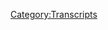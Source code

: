 {{Transcript
    | title         = [[677: May 4, 2022]]
    | caption       = [https://knowledgefight.libsyn.com/677-may-4-2022 Listen to this episode on Libsyn]
    | episodeNumber = [[677: May 4, 2022|677]]
    | length        = 01:30:53
}}

{{MessageBox
    | header     = Warning: Bot Generated Content
    | text       = This transcript was automatically generated by transcription software and likely contains many mistakes and misattributions. Please check the audio for definitive quotes, attribution, and context.
    | image      = N3yvass4myg91.webp
    | imagewidth = 50px
    | id         = warning
}}

{{TranscriptBlock
    | name      = Unknown Speaker
    | timestamp = 00:00:00.000
    | text      = N-N-N-N-N-N-N-Knowledge Fight
}}

{{TranscriptBlock
    | name      = Unknown Speaker
    | timestamp = 00:00:12.960
    | text      = Dan and Jordan, I am sweating.
}}

{{TranscriptBlock
    | name      = Unknown Speaker
    | timestamp = 00:00:19.600
    | text      = Knowledgefight.com, it's time to pray.
}}

{{TranscriptBlock
    | name      = Unknown Speaker
    | timestamp = 00:00:21.399
    | text      = I have great respect for knowledgefight.
}}

{{TranscriptBlock
    | name      = Unknown Speaker
    | timestamp = 00:00:23.920
    | text      = Knowledgefight.
}}

{{TranscriptBlock
    | name      = Unknown Speaker
    | timestamp = 00:00:24.920
    | text      = I'm sick of them posing as if they're the good guys saying we are the bad guys.
}}

{{TranscriptBlock
    | name      = Unknown Speaker
    | timestamp = 00:00:29.359
    | text      = I love knowledgefight.
}}

{{TranscriptBlock
    | name      = Unknown Speaker
    | timestamp = 00:00:30.359
    | text      = Dan and Jordan, Knowledgefight.
}}

{{TranscriptBlock
    | name      = Unknown Speaker
    | timestamp = 00:00:32.320
    | text      = I need money.
}}

{{TranscriptBlock
    | name      = Unknown Speaker
    | timestamp = 00:00:38.479
    | text      = Andy and Candice.
}}

{{TranscriptBlock
    | name      = Unknown Speaker
    | timestamp = 00:00:42.200
    | text      = Stop it.
}}

{{TranscriptBlock
    | name      = Unknown Speaker
    | timestamp = 00:00:43.200
    | text      = Andy and Candice, Andy and Candice.
}}

{{TranscriptBlock
    | name      = Unknown Speaker
    | timestamp = 00:00:44.920
    | text      = It's time to pray.
}}

{{TranscriptBlock
    | name      = Unknown Speaker
    | timestamp = 00:00:46.520
    | text      = Andy and Candice, you're on the air.
}}

{{TranscriptBlock
    | name      = Unknown Speaker
    | timestamp = 00:00:48.140
    | text      = Thanks for holding.
}}

{{TranscriptBlock
    | name      = Unknown Speaker
    | timestamp = 00:00:49.140
    | text      = Hello Alex, I'm a fish drink caller, I'm a huge fan.
}}

{{TranscriptBlock
    | name      = Unknown Speaker
    | timestamp = 00:00:51.579
    | text      = I love your work.
}}

{{TranscriptBlock
    | name      = Unknown Speaker
    | timestamp = 00:00:53.259
    | text      = Knowledgefight.
}}

{{TranscriptBlock
    | name      = Unknown Speaker
    | timestamp = 00:00:54.259
    | text      = Knowledgefight.com.
}}

{{TranscriptBlock
    | name      = Unknown Speaker
    | timestamp = 00:00:55.259
    | text      = not knowledgefight.com I love you hey everybody welcome back to knowledgefight
}}

{{TranscriptBlock
    | name      = Unknown Speaker
    | timestamp = 00:01:01.020
    | text      = I'm Dan I'm Jordan we're couple dudes like to sit around worship at the altar of
}}

{{TranscriptBlock
    | name      = Unknown Speaker
    | timestamp = 00:01:04.140
    | text      = Selene and talk a little bit about Alex Jones oh indeed we are Dan Jordan Dan
}}

{{TranscriptBlock
    | name      = Unknown Speaker
    | timestamp = 00:01:08.379
    | text      = Jordan quick question for you sir what's your bright spot today my bright spot my
}}

{{TranscriptBlock
    | name      = Unknown Speaker
    | timestamp = 00:01:12.560
    | text      = dear boy is second chances caught you off guard there didn't I sorry I wasn't I wasn't
}}

{{TranscriptBlock
    | name      = Unknown Speaker
    | timestamp = 00:01:20.379
    | text      = expecting the foghorn leghorn I say I say I say my bright spot is second
}}

{{TranscriptBlock
    | name      = Unknown Speaker
    | timestamp = 00:01:28.659
    | text      = chances I am so a while back I had been very excited about the release of Hyrule
}}

{{TranscriptBlock
    | name      = Unknown Speaker
    | timestamp = 00:01:33.859
    | text      = warriors age of calamity oh oh you weren't talking about your dating
}}

{{TranscriptBlock
    | name      = Unknown Speaker
    | timestamp = 00:01:37.780
    | text      = service no okay dynasty warriors style game with the legend of Zelda characters
}}

{{TranscriptBlock
    | name      = Unknown Speaker
    | timestamp = 00:01:42.980
    | text      = I'm notoriously a big fan of Hyrule warriors the original one it's your
}}

{{TranscriptBlock
    | name      = Unknown Speaker
    | timestamp = 00:01:46.900
    | text      = style and I was strongly disappointed by age of calamity oh no that was when it
}}

{{TranscriptBlock
    | name      = Unknown Speaker
    | timestamp = 00:01:54.459
    | text      = was released and I played it for a little bit and then I put it down cuz I
}}

{{TranscriptBlock
    | name      = Unknown Speaker
    | timestamp = 00:01:57.700
    | text      = was like god this isn't scratching the itch I wanted to scratch right and I
}}

{{TranscriptBlock
    | name      = Unknown Speaker
    | timestamp = 00:02:01.859
    | text      = gave it some thought and I decided let's see if that's as bad as I thought it was
}}

{{TranscriptBlock
    | name      = Unknown Speaker
    | timestamp = 00:02:06.099
    | text      = and I went back to play a little bit of it I've been enjoying it so my bright
}}

{{TranscriptBlock
    | name      = Unknown Speaker
    | timestamp = 00:02:11.340
    | text      = spot is that it there's a there's a fair amount of fun gameplay in there that I
}}

{{TranscriptBlock
    | name      = Unknown Speaker
    | timestamp = 00:02:15.599
    | text      = did not give a fair shake to fantastic and I've dug it out of the mine I like
}}

{{TranscriptBlock
    | name      = Unknown Speaker
    | timestamp = 00:02:24.120
    | text      = this I like this bright spot we're we're trading off similar bright spots here
}}

{{TranscriptBlock
    | name      = Unknown Speaker
    | timestamp = 00:02:28.939
    | text      = and I'm not for me it's not second chances for me it's my 45th or sixth
}}

{{TranscriptBlock
    | name      = Unknown Speaker
    | timestamp = 00:02:34.379
    | text      = chance I'll say uh so you know I've we have talked about the games done quick
}}

{{TranscriptBlock
    | name      = Unknown Speaker
    | timestamp = 00:02:39.780
    | text      = in the past yes well there was a recent one done by the organizers of games on
}}

{{TranscriptBlock
    | name      = Unknown Speaker
    | timestamp = 00:02:46.900
    | text      = quick but it was all women called frame fatale I think or whatever it is and it
}}

{{TranscriptBlock
    | name      = Unknown Speaker
    | timestamp = 00:02:51.360
    | text      = was incredibly inclusive like super it was great it was fantastic and so
}}

{{TranscriptBlock
    | name      = Unknown Speaker
    | timestamp = 00:02:58.219
    | text      = somebody was playing Final Fantasy tactics my friend and I had to pick it
}}

{{TranscriptBlock
    | name      = Unknown Speaker
    | timestamp = 00:03:03.500
    | text      = back up yeah because this is my 47th or 48th playthrough I'm on 50 or 60
}}

{{TranscriptBlock
    | name      = Unknown Speaker
    | timestamp = 00:03:08.939
    | text      = playthroughs completed playthroughs yeah it is one of the greatest games and
}}

{{TranscriptBlock
    | name      = Unknown Speaker
    | timestamp = 00:03:14.860
    | text      = here's what's gonna happen whenever you bring up a game like this it's like when
}}

{{TranscriptBlock
    | name      = Unknown Speaker
    | timestamp = 00:03:17.939
    | text      = you bring up the wires right right right everybody who knows like everybody in
}}

{{TranscriptBlock
    | name      = Unknown Speaker
    | timestamp = 00:03:22.060
    | text      = the internet is gonna go like oh man Final Fantasy tactics is great and then
}}

{{TranscriptBlock
    | name      = Unknown Speaker
    | timestamp = 00:03:26.139
    | text      = somebody's gonna go like I've never played it and everybody's gonna pile on
}}

{{TranscriptBlock
    | name      = Unknown Speaker
    | timestamp = 00:03:29.340
    | text      = like what are you talking about see you in a week yeah exactly it's fantastic
}}

{{TranscriptBlock
    | name      = Unknown Speaker
    | timestamp = 00:03:34.180
    | text      = obscure references thrown at you it's amazing that game for me I think might
}}

{{TranscriptBlock
    | name      = Unknown Speaker
    | timestamp = 00:03:38.419
    | text      = be I don't know trying to think of like what if I played an excessive amount of
}}

{{TranscriptBlock
    | name      = Unknown Speaker
    | timestamp = 00:03:42.699
    | text      = time and I think it's got to be like one of the Pikmin games yeah you think so I
}}

{{TranscriptBlock
    | name      = Unknown Speaker
    | timestamp = 00:03:47.699
    | text      = played those a lot I've beaten them and played them through I don't know why
}}

{{TranscriptBlock
    | name      = Unknown Speaker
    | timestamp = 00:03:51.659
    | text      = that game is very charming for me right and then maybe eternal darkness I even
}}

{{TranscriptBlock
    | name      = Unknown Speaker
    | timestamp = 00:03:56.419
    | text      = played that in years and years but I definitely beat it a lot of time yeah
}}

{{TranscriptBlock
    | name      = Unknown Speaker
    | timestamp = 00:04:01.139
    | text      = yeah no I mean it's one of those games nobody went what you know you played
}}

{{TranscriptBlock
    | name      = Unknown Speaker
    | timestamp = 00:04:05.819
    | text      = you've played tactics games before you know like maybe know what it means I
}}

{{TranscriptBlock
    | name      = Unknown Speaker
    | timestamp = 00:04:10.460
    | text      = mean it's like a board structure you know like there's a combat situation
}}

{{TranscriptBlock
    | name      = Unknown Speaker
    | timestamp = 00:04:14.620
    | text      = civilization where a little bit like that but not hexagonal it's a it's
}}

{{TranscriptBlock
    | name      = Unknown Speaker
    | timestamp = 00:04:18.660
    | text      = regular regular it's square rectangular does it play out like a RPG like a
}}

{{TranscriptBlock
    | name      = Unknown Speaker
    | timestamp = 00:04:26.339
    | text      = standard RPG literally there are turns it plays out more like a chess game you
}}

{{TranscriptBlock
    | name      = Unknown Speaker
    | timestamp = 00:04:30.939
    | text      = know you have these characters who can move in certain ways and do certain
}}

{{TranscriptBlock
    | name      = Unknown Speaker
    | timestamp = 00:04:34.579
    | text      = things and then you have an enemy that can do the same or different and then
}}

{{TranscriptBlock
    | name      = Unknown Speaker
    | timestamp = 00:04:38.860
    | text      = you figure out a way to get it's like risk it's a little bit like that I mean
}}

{{TranscriptBlock
    | name      = Unknown Speaker
    | timestamp = 00:04:42.500
    | text      = it's hard to explain button I have talked to people who have never played
}}

{{TranscriptBlock
    | name      = Unknown Speaker
    | timestamp = 00:04:46.060
    | text      = another game it's similar to this at all yeah of it it's the only type I don't I
}}

{{TranscriptBlock
    | name      = Unknown Speaker
    | timestamp = 00:04:50.459
    | text      = don't it doesn't sound wildly familiar to me yeah the the style I may I may
}}

{{TranscriptBlock
    | name      = Unknown Speaker
    | timestamp = 00:04:54.980
    | text      = give it a try at some point see if I can get absorbed into your nonsense world
}}

{{TranscriptBlock
    | name      = Unknown Speaker
    | timestamp = 00:04:58.540
    | text      = you'll see all right well I need anything to absorb me from this nonsense
}}

{{TranscriptBlock
    | name      = Unknown Speaker
    | timestamp = 00:05:03.300
    | text      = world hey oh nice so we were we had every intention of doing a Wednesday
}}

{{TranscriptBlock
    | name      = Unknown Speaker
    | timestamp = 00:05:08.220
    | text      = episode snake on that snake we were fucking raring to go especially I mean
}}

{{TranscriptBlock
    | name      = Unknown Speaker
    | timestamp = 00:05:12.899
    | text      = given the last couple modern-day episodes there was something worth
}}

{{TranscriptBlock
    | name      = Unknown Speaker
    | timestamp = 00:05:16.420
    | text      = paying attention to that was we're all gonna die goodbye my dear friends right
}}

{{TranscriptBlock
    | name      = Unknown Speaker
    | timestamp = 00:05:21.980
    | text      = smash cut to it was a troubling little shift yeah who dies in the apocalypse is
}}

{{TranscriptBlock
    | name      = Unknown Speaker
    | timestamp = 00:05:37.620
    | text      = very dependent on who has a million or not a million dollars at any point yeah
}}

{{TranscriptBlock
    | name      = Unknown Speaker
    | timestamp = 00:05:42.699
    | text      = so I you know checked in on Monday and the show wasn't really anything
}}

{{TranscriptBlock
    | name      = Unknown Speaker
    | timestamp = 00:05:47.500
    | text      = interesting it was kind of snooze sure and so for Wednesday I was thinking you
}}

{{TranscriptBlock
    | name      = Unknown Speaker
    | timestamp = 00:05:53.100
    | text      = know try and get a wacky Wednesday together or do a 2003 episode something
}}

{{TranscriptBlock
    | name      = Unknown Speaker
    | timestamp = 00:05:58.779
    | text      = and then of course what happened well I haven't read the news in six weeks I
}}

{{TranscriptBlock
    | name      = Unknown Speaker
    | timestamp = 00:06:04.459
    | text      = don't know you might want to sit down I might need to the you know the the
}}

{{TranscriptBlock
    | name      = Unknown Speaker
    | timestamp = 00:06:08.899
    | text      = Supreme Court released that or I guess they didn't release it they strongly did
}}

{{TranscriptBlock
    | name      = Unknown Speaker
    | timestamp = 00:06:14.019
    | text      = not release the draft opinion about overturning Roe v. Wade right forever
}}

{{TranscriptBlock
    | name      = Unknown Speaker
    | timestamp = 00:06:19.379
    | text      = which is some some bullshit I mean listen it's 2022 and I want my legal
}}

{{TranscriptBlock
    | name      = Unknown Speaker
    | timestamp = 00:06:26.779
    | text      = opinions to reference people who've burned witches that's what I want I want
}}

{{TranscriptBlock
    | name      = Unknown Speaker
    | timestamp = 00:06:31.540
    | text      = to make sure that we keep a continuity between the past and the present
}}

{{TranscriptBlock
    | name      = Unknown Speaker
    | timestamp = 00:06:35.860
    | text      = u.s. verse goody Proctor I don't think goody Proctor was somebody burger yeah
}}

{{TranscriptBlock
    | name      = Unknown Speaker
    | timestamp = 00:06:45.300
    | text      = who am I thinking of Cory well I was court you know he was a guy who got
}}

{{TranscriptBlock
    | name      = Unknown Speaker
    | timestamp = 00:06:50.540
    | text      = crushed oh no any time I go right back to Witchfinder General in Britain in
}}

{{TranscriptBlock
    | name      = Unknown Speaker
    | timestamp = 00:06:55.899
    | text      = like the 1700s I got nothing yeah so it's bad times and you know obviously
}}

{{TranscriptBlock
    | name      = Unknown Speaker
    | timestamp = 00:07:02.100
    | text      = I'm curious to see what Alex thinks about that and so Wednesday what we were
}}

{{TranscriptBlock
    | name      = Unknown Speaker
    | timestamp = 00:07:07.579
    | text      = gonna do for that was because the news broke Monday evening sure we were going
}}

{{TranscriptBlock
    | name      = Unknown Speaker
    | timestamp = 00:07:11.420
    | text      = to cover Tuesday's show for Wednesday which we would have recorded on Tuesday
}}

{{TranscriptBlock
    | name      = Unknown Speaker
    | timestamp = 00:07:16.139
    | text      = immediately turned it around instantaneously it would have been a
}}

{{TranscriptBlock
    | name      = Unknown Speaker
    | timestamp = 00:07:19.660
    | text      = real hassle but it would have been worth it unfortunately Owen Troyer was in
}}

{{TranscriptBlock
    | name      = Unknown Speaker
    | timestamp = 00:07:23.519
    | text      = studio who gives a fuck right but he did I gotta say you know watching a
}}

{{TranscriptBlock
    | name      = Unknown Speaker
    | timestamp = 00:07:29.339
    | text      = little bit of that and seeing some of the responses on social media and seeing
}}

{{TranscriptBlock
    | name      = Unknown Speaker
    | timestamp = 00:07:33.860
    | text      = some of the you know video titles and posting on infowars I would be lying if
}}

{{TranscriptBlock
    | name      = Unknown Speaker
    | timestamp = 00:07:38.279
    | text      = I said it didn't sort of trigger some of that stuff from a lady 17 whenever they
}}

{{TranscriptBlock
    | name      = Unknown Speaker
    | timestamp = 00:07:43.139
    | text      = were laughing in our 2016 the election night laughing at people who were
}}

{{TranscriptBlock
    | name      = Unknown Speaker
    | timestamp = 00:07:48.500
    | text      = sincerely worried about being in danger because of rights being taken right and
}}

{{TranscriptBlock
    | name      = Unknown Speaker
    | timestamp = 00:07:55.459
    | text      = you know I obviously it wasn't as impactful and severe as that shock that
}}

{{TranscriptBlock
    | name      = Unknown Speaker
    | timestamp = 00:08:01.540
    | text      = evening perhaps that image but there were shades of it and it kind of made me
}}

{{TranscriptBlock
    | name      = Unknown Speaker
    | timestamp = 00:08:06.100
    | text      = a little bit grossed out I mean it's tough to exist in a space where you know
}}

{{TranscriptBlock
    | name      = Unknown Speaker
    | timestamp = 00:08:11.100
    | text      = that somebody just handed down a death sentence as sure and as certain as if
}}

{{TranscriptBlock
    | name      = Unknown Speaker
    | timestamp = 00:08:16.819
    | text      = they pulled a fucking gun but you know it's not gonna happen right away so you
}}

{{TranscriptBlock
    | name      = Unknown Speaker
    | timestamp = 00:08:24.420
    | text      = don't know who it is and so you don't worry about sure yeah and then even on
}}

{{TranscriptBlock
    | name      = Unknown Speaker
    | timestamp = 00:08:28.360
    | text      = top of that you have the the ominous portent of various other Supreme Court
}}

{{TranscriptBlock
    | name      = Unknown Speaker
    | timestamp = 00:08:34.100
    | text      = decisions that could be eroded very easily and you know it's it's a bummer
}}

{{TranscriptBlock
    | name      = Unknown Speaker
    | timestamp = 00:08:41.460
    | text      = and I think that's putting it way too lightly yeah and I don't know if I have
}}

{{TranscriptBlock
    | name      = Unknown Speaker
    | timestamp = 00:08:45.740
    | text      = some of the correct words necessarily to describe the response oh boy I don't
}}

{{TranscriptBlock
    | name      = Unknown Speaker
    | timestamp = 00:08:51.019
    | text      = know genociders so Alex got back into studio yeah and so we're gonna go over
}}

{{TranscriptBlock
    | name      = Unknown Speaker
    | timestamp = 00:08:57.779
    | text      = his response here some of it but I don't think you'll be able to predict some of
}}

{{TranscriptBlock
    | name      = Unknown Speaker
    | timestamp = 00:09:02.940
    | text      = it quite predictable yeah I would imagine that is the way to go one thing
}}

{{TranscriptBlock
    | name      = Unknown Speaker
    | timestamp = 00:09:06.940
    | text      = I got to give it up to him for no no not doing that no but I was kind of
}}

{{TranscriptBlock
    | name      = Unknown Speaker
    | timestamp = 00:09:11.500
    | text      = surprised I was gonna tell you in advance uh-huh he's not really all that
}}

{{TranscriptBlock
    | name      = Unknown Speaker
    | timestamp = 00:09:14.620
    | text      = focused on who leaked the decision right for him that's the right-wing this is
}}

{{TranscriptBlock
    | name      = Unknown Speaker
    | timestamp = 00:09:24.580
    | text      = the most unpopular thing we were ever going to do but look okay but I mean how
}}

{{TranscriptBlock
    | name      = Unknown Speaker
    | timestamp = 00:09:29.000
    | text      = could they leak it right it's worse than January this is the worst thing that's
}}

{{TranscriptBlock
    | name      = Unknown Speaker
    | timestamp = 00:09:32.820
    | text      = ever happened yes at least you know I get I get what you're saying about you
}}

{{TranscriptBlock
    | name      = Unknown Speaker
    | timestamp = 00:09:37.720
    | text      = don't have to give it up for him and I agree no but it is surprising to me that
}}

{{TranscriptBlock
    | name      = Unknown Speaker
    | timestamp = 00:09:41.019
    | text      = he didn't just jump on that totally easy you could yell about that for a while
}}

{{TranscriptBlock
    | name      = Unknown Speaker
    | timestamp = 00:09:44.779
    | text      = the sanctity of the court and all that nonsense oh my god but yeah that doesn't
}}

{{TranscriptBlock
    | name      = Unknown Speaker
    | timestamp = 00:09:48.899
    | text      = really factor in too heavily but we'll see what does in a moment but first we
}}

{{TranscriptBlock
    | name      = Unknown Speaker
    | timestamp = 00:09:53.299
    | text      = have to say hello to some new one oh that's a great idea so first Spencer and
}}

{{TranscriptBlock
    | name      = Unknown Speaker
    | timestamp = 00:09:56.299
    | text      = Chris get on disc thank you so much you are now policy wonk I'm a policy wonk
}}

{{TranscriptBlock
    | name      = Unknown Speaker
    | timestamp = 00:10:00.340
    | text      = thank you very much next this might be cockney rhyming slang oh and Troyer's
}}

{{TranscriptBlock
    | name      = Unknown Speaker
    | timestamp = 00:10:04.779
    | text      = broken lawyer thank you so much you are now policy wonk I'm a policy wonk thank
}}

{{TranscriptBlock
    | name      = Unknown Speaker
    | timestamp = 00:10:09.980
    | text      = you that's called it that's just called a better call Saul I think yeah next
}}

{{TranscriptBlock
    | name      = Unknown Speaker
    | timestamp = 00:10:13.320
    | text      = John from downtown Canada thank you so much you're now policy wonk I'm a policy
}}

{{TranscriptBlock
    | name      = Unknown Speaker
    | timestamp = 00:10:17.419
    | text      = wonk thank you John okay next Jared Walsh is an all-star thank you so much
}}

{{TranscriptBlock
    | name      = Unknown Speaker
    | timestamp = 00:10:20.940
    | text      = you're now a policy wonk I'm a policy wonk thank you very much you next TVP
}}

{{TranscriptBlock
    | name      = Unknown Speaker
    | timestamp = 00:10:25.340
    | text      = and Ginny T. sitting in a tree KSS ing I screwed up the rhyme structure of that
}}

{{TranscriptBlock
    | name      = Unknown Speaker
    | timestamp = 00:10:29.940
    | text      = now you did great no policy wonk I'm a policy wonk thank you very much okay
}}

{{TranscriptBlock
    | name      = Unknown Speaker
    | timestamp = 00:10:33.820
    | text      = next Alex Jones is a globalist thank you so much you're now policy wonk I'm a
}}

{{TranscriptBlock
    | name      = Unknown Speaker
    | timestamp = 00:10:37.340
    | text      = policy wonk thank you very much next Andy in Kansas sounds a lot like ambient
}}

{{TranscriptBlock
    | name      = Unknown Speaker
    | timestamp = 00:10:41.299
    | text      = candy thank you so much you're now policy wonk I'm a policy wonk thank you
}}

{{TranscriptBlock
    | name      = Unknown Speaker
    | timestamp = 00:10:44.580
    | text      = very much and I started listening while applying to public health grad schools
}}

{{TranscriptBlock
    | name      = Unknown Speaker
    | timestamp = 00:10:49.139
    | text      = now I'm an actual Health Department policy wonk thank you so much you are a
}}

{{TranscriptBlock
    | name      = Unknown Speaker
    | timestamp = 00:10:52.759
    | text      = policy wonk I'm a policy wonk thank you very much thank you all right so we
}}

{{TranscriptBlock
    | name      = Unknown Speaker
    | timestamp = 00:10:58.500
    | text      = start off here at the beginning of Alex's show and here is what he is got
}}

{{TranscriptBlock
    | name      = Unknown Speaker
    | timestamp = 00:11:02.980
    | text      = going on okay
}}

{{TranscriptBlock
    | name      = Unknown Speaker
    | timestamp = 00:11:08.259
    | text      = abortion Biden says the quiet part out loud but more and more people like
}}

{{TranscriptBlock
    | name      = Unknown Speaker
    | timestamp = 00:11:15.279
    | text      = Gloria Steinem of the Central Intelligence Agency on record wear shirts
}}

{{TranscriptBlock
    | name      = Unknown Speaker
    | timestamp = 00:11:19.779
    | text      = saying I had an abortion and I'll do it again and they talk about how they like
}}

{{TranscriptBlock
    | name      = Unknown Speaker
    | timestamp = 00:11:23.340
    | text      = it how it made them feel good and how it empowers them to kill their child this
}}

{{TranscriptBlock
    | name      = Unknown Speaker
    | timestamp = 00:11:28.100
    | text      = is not a minority of these leftist women this is the majority of them have been
}}

{{TranscriptBlock
    | name      = Unknown Speaker
    | timestamp = 00:11:33.980
    | text      = basically endowed with the satanic spirit of when they aborted their baby
}}

{{TranscriptBlock
    | name      = Unknown Speaker
    | timestamp = 00:11:37.980
    | text      = because they were lied to that it wasn't a human instead of having the Holy
}}

{{TranscriptBlock
    | name      = Unknown Speaker
    | timestamp = 00:11:41.179
    | text      = Spirit soften their heart and repent of it and say I'm not gonna be part of this
}}

{{TranscriptBlock
    | name      = Unknown Speaker
    | timestamp = 00:11:45.460
    | text      = anymore they said no I'm glad I did it and you see the leftist ideology now
}}

{{TranscriptBlock
    | name      = Unknown Speaker
    | timestamp = 00:11:50.980
    | text      = becoming purely satanic because its roots were always satanic oh man the
}}

{{TranscriptBlock
    | name      = Unknown Speaker
    | timestamp = 00:11:55.539
    | text      = left wing has always been satanic man yeah so refreshing to see a voice who's
}}

{{TranscriptBlock
    | name      = Unknown Speaker
    | timestamp = 00:11:59.259
    | text      = above the left-right paradigm you know in his entire career he has been too
}}

{{TranscriptBlock
    | name      = Unknown Speaker
    | timestamp = 00:12:02.740
    | text      = yeah yeah shooting all the way the whole time I just wanted to make sure
}}

{{TranscriptBlock
    | name      = Unknown Speaker
    | timestamp = 00:12:05.940
    | text      = everybody knew that he's above the left-right paradigm also Biden didn't say
}}

{{TranscriptBlock
    | name      = Unknown Speaker
    | timestamp = 00:12:09.740
    | text      = that shit it's a little weird though but I kind of there's something kind of
}}

{{TranscriptBlock
    | name      = Unknown Speaker
    | timestamp = 00:12:16.179
    | text      = simple about Alex's position that I can appreciate on one level his opposition
}}

{{TranscriptBlock
    | name      = Unknown Speaker
    | timestamp = 00:12:20.820
    | text      = to reproductive health care is so clearly not based in rationality or a
}}

{{TranscriptBlock
    | name      = Unknown Speaker
    | timestamp = 00:12:24.500
    | text      = political position like it's purely a product of religious zealotry there is
}}

{{TranscriptBlock
    | name      = Unknown Speaker
    | timestamp = 00:12:29.259
    | text      = no responsibility to argue with a position like the one he holds because
}}

{{TranscriptBlock
    | name      = Unknown Speaker
    | timestamp = 00:12:32.659
    | text      = there's literally nothing you can say that would dissuade him from thinking
}}

{{TranscriptBlock
    | name      = Unknown Speaker
    | timestamp = 00:12:35.820
    | text      = that you're just Satan trying to seduce him away from righteousness real-world
}}

{{TranscriptBlock
    | name      = Unknown Speaker
    | timestamp = 00:12:39.500
    | text      = people get hurt now you're Satan okay fair enough I suspect that a lot of
}}

{{TranscriptBlock
    | name      = Unknown Speaker
    | timestamp = 00:12:43.259
    | text      = people on his side hold similar positions but they pretend that they're
}}

{{TranscriptBlock
    | name      = Unknown Speaker
    | timestamp = 00:12:45.980
    | text      = driven by some kind of political belief to gain the appearance of respectability
}}

{{TranscriptBlock
    | name      = Unknown Speaker
    | timestamp = 00:12:50.100
    | text      = and make people trick people into thinking that there's a point in arguing
}}

{{TranscriptBlock
    | name      = Unknown Speaker
    | timestamp = 00:12:53.620
    | text      = with them and with Alex there is no point it's very clear it's just I have
}}

{{TranscriptBlock
    | name      = Unknown Speaker
    | timestamp = 00:12:58.860
    | text      = wacky fundamentalist religious ideas about this and I will not be swayed Dan
}}

{{TranscriptBlock
    | name      = Unknown Speaker
    | timestamp = 00:13:03.860
    | text      = I mean it's almost like and and I'm gonna follow this up and this is gonna
}}

{{TranscriptBlock
    | name      = Unknown Speaker
    | timestamp = 00:13:08.779
    | text      = sound crazy to me but in 2022 I think there are only bad faith conversations
}}

{{TranscriptBlock
    | name      = Unknown Speaker
    | timestamp = 00:13:13.899
    | text      = about abortion if they aren't I'm using it to hurt women or I'm using it because
}}

{{TranscriptBlock
    | name      = Unknown Speaker
    | timestamp = 00:13:18.340
    | text      = I believe God makes me want to do that there is no other conversation I mean
}}

{{TranscriptBlock
    | name      = Unknown Speaker
    | timestamp = 00:13:22.940
    | text      = look I obviously I don't really believe that this is entirely even honest because
}}

{{TranscriptBlock
    | name      = Unknown Speaker
    | timestamp = 00:13:28.299
    | text      = I don't believe Alex is fully I don't think it's fully good faith but it is
}}

{{TranscriptBlock
    | name      = Unknown Speaker
    | timestamp = 00:13:36.899
    | text      = clearly an indication of a dead end yeah and so like you know there's no point
}}

{{TranscriptBlock
    | name      = Unknown Speaker
    | timestamp = 00:13:41.659
    | text      = who cares no this is your belief I find it abhorrent absolutely fuck you you're
}}

{{TranscriptBlock
    | name      = Unknown Speaker
    | timestamp = 00:13:46.700
    | text      = a monster so Alex discusses his experience with abortion and as we know
}}

{{TranscriptBlock
    | name      = Unknown Speaker
    | timestamp = 00:13:51.100
    | text      = from listening to the show as much as we have Alex has paid for at least 10 maybe
}}

{{TranscriptBlock
    | name      = Unknown Speaker
    | timestamp = 00:13:56.899
    | text      = more so so here's what he's gonna do oh I can see this clearly so what he's
}}

{{TranscriptBlock
    | name      = Unknown Speaker
    | timestamp = 00:14:01.659
    | text      = gonna do is he's gonna wrestle with his current life now and if abortion were
}}

{{TranscriptBlock
    | name      = Unknown Speaker
    | timestamp = 00:14:06.460
    | text      = illegal whenever he wanted to get them so his life he would never have made it
}}

{{TranscriptBlock
    | name      = Unknown Speaker
    | timestamp = 00:14:10.779
    | text      = to the position that he's in if there weren't reproductive health choices that
}}

{{TranscriptBlock
    | name      = Unknown Speaker
    | timestamp = 00:14:14.860
    | text      = were capable of the women that he impregnated over and over and over again
}}

{{TranscriptBlock
    | name      = Unknown Speaker
    | timestamp = 00:14:18.779
    | text      = his life would be fucked up right no instead actually conversely what he
}}

{{TranscriptBlock
    | name      = Unknown Speaker
    | timestamp = 00:14:23.379
    | text      = tends to do and I've heard this on a number of occasions is because he was
}}

{{TranscriptBlock
    | name      = Unknown Speaker
    | timestamp = 00:14:26.879
    | text      = able to access these reproductive health choices sure he now has the luxury of
}}

{{TranscriptBlock
    | name      = Unknown Speaker
    | timestamp = 00:14:32.820
    | text      = being able to romanticize the idea of what if these kids were alive right
}}

{{TranscriptBlock
    | name      = Unknown Speaker
    | timestamp = 00:14:37.179
    | text      = right what if I did have 14 children right all right he gets to be a long-haul trucker
}}

{{TranscriptBlock
    | name      = Unknown Speaker
    | timestamp = 00:14:41.980
    | text      = he gets to play that game because he did get the benefit of these policies that
}}

{{TranscriptBlock
    | name      = Unknown Speaker
    | timestamp = 00:14:46.860
    | text      = he is so against I think you might have actually argued me all the way to the
}}

{{TranscriptBlock
    | name      = Unknown Speaker
    | timestamp = 00:14:51.019
    | text      = side of being like if Alex had not been able to get abortions we wouldn't have
}}

{{TranscriptBlock
    | name      = Unknown Speaker
    | timestamp = 00:14:54.980
    | text      = had Alex and we would have had another long-haul trucker well I think that
}}

{{TranscriptBlock
    | name      = Unknown Speaker
    | timestamp = 00:15:00.340
    | text      = doesn't justify anything no bad argument it is so here's Alex talking about how
}}

{{TranscriptBlock
    | name      = Unknown Speaker
    | timestamp = 00:15:06.379
    | text      = he got off the the the abortion wagon let's say I was touched by the Holy
}}

{{TranscriptBlock
    | name      = Unknown Speaker
    | timestamp = 00:15:11.620
    | text      = Spirit when I was about 18 19 and had nightmares about it and really was upset
}}

{{TranscriptBlock
    | name      = Unknown Speaker
    | timestamp = 00:15:17.899
    | text      = and and said I'm not gonna sit there and just shell out 300 bucks every time I
}}

{{TranscriptBlock
    | name      = Unknown Speaker
    | timestamp = 00:15:24.299
    | text      = get a check pregnant because even if I'll just even when I work on them and
}}

{{TranscriptBlock
    | name      = Unknown Speaker
    | timestamp = 00:15:28.019
    | text      = stuff back then I was so fertile I could look at a woman and get him pregnant and
}}

{{TranscriptBlock
    | name      = Unknown Speaker
    | timestamp = 00:15:31.179
    | text      = that's how science works I mean I still have I'm 48 years old but the point is
}}

{{TranscriptBlock
    | name      = Unknown Speaker
    | timestamp = 00:15:37.100
    | text      = gross that my dad confronted me when I was about 17 I was about to move out of
}}

{{TranscriptBlock
    | name      = Unknown Speaker
    | timestamp = 00:15:44.100
    | text      = the house and I needed money he goes oh you need you need 300 bucks again let me
}}

{{TranscriptBlock
    | name      = Unknown Speaker
    | timestamp = 00:15:49.340
    | text      = guess you kill another one of my grandchildren they said you need to stop
}}

{{TranscriptBlock
    | name      = Unknown Speaker
    | timestamp = 00:15:54.460
    | text      = it real proud of you dad stop killing my grandchildren I appreciate you can grab
}}

{{TranscriptBlock
    | name      = Unknown Speaker
    | timestamp = 00:15:59.139
    | text      = another I'm really intensely set that off and me and my soul in my mind that
}}

{{TranscriptBlock
    | name      = Unknown Speaker
    | timestamp = 00:16:07.500
    | text      = what I'd done was wrong okay this is I deserves an award can we not like this
}}

{{TranscriptBlock
    | name      = Unknown Speaker
    | timestamp = 00:16:16.620
    | text      = is the type of short clip that reveals all of the things that they assume are
}}

{{TranscriptBlock
    | name      = Unknown Speaker
    | timestamp = 00:16:21.419
    | text      = just acceptable like we don't need to worry about things you know like my dad
}}

{{TranscriptBlock
    | name      = Unknown Speaker
    | timestamp = 00:16:25.740
    | text      = was like hey I need some money so my dad was going to give me money at no point
}}

{{TranscriptBlock
    | name      = Unknown Speaker
    | timestamp = 00:16:30.539
    | text      = in time is he like well what if my dad didn't give me money right what if he
}}

{{TranscriptBlock
    | name      = Unknown Speaker
    | timestamp = 00:16:34.419
    | text      = didn't have that money to give me at no point does that occur to him nope nope
}}

{{TranscriptBlock
    | name      = Unknown Speaker
    | timestamp = 00:16:38.139
    | text      = no doesn't matter yeah I I just I also just think that this this belies like a
}}

{{TranscriptBlock
    | name      = Unknown Speaker
    | timestamp = 00:16:44.639
    | text      = really I mean it's pretty fucked up the dynamics here he's describing are just
}}

{{TranscriptBlock
    | name      = Unknown Speaker
    | timestamp = 00:16:50.019
    | text      = like yeah right yeah clearly you clearly have a lot more feelings about this that
}}

{{TranscriptBlock
    | name      = Unknown Speaker
    | timestamp = 00:16:54.820
    | text      = have nothing to do with the policy of reproductive health care yeah that maybe
}}

{{TranscriptBlock
    | name      = Unknown Speaker
    | timestamp = 00:16:59.100
    | text      = you should unpack in a therapeutic setting instead of drinking them away
}}

{{TranscriptBlock
    | name      = Unknown Speaker
    | timestamp = 00:17:03.340
    | text      = you know maybe maybe the world would be a better place and you would stop seeing
}}

{{TranscriptBlock
    | name      = Unknown Speaker
    | timestamp = 00:17:07.180
    | text      = demons everywhere if you took care of yourself if you really engage with what
}}

{{TranscriptBlock
    | name      = Unknown Speaker
    | timestamp = 00:17:12.700
    | text      = he's just said as a thing that's true man I don't want to pull that thread
}}

{{TranscriptBlock
    | name      = Unknown Speaker
    | timestamp = 00:17:17.619
    | text      = there's some darker shit behind that of course but that's for a therapist to
}}

{{TranscriptBlock
    | name      = Unknown Speaker
    | timestamp = 00:17:21.660
    | text      = deal with no right unfortunately you'd probably start talking about it go to
}}

{{TranscriptBlock
    | name      = Unknown Speaker
    | timestamp = 00:17:26.420
    | text      = therapy because then he'd be like my therapist said after I told him about
}}

{{TranscriptBlock
    | name      = Unknown Speaker
    | timestamp = 00:17:29.819
    | text      = this if we've all we'd be fine at a certain point that would be too much jump
}}

{{TranscriptBlock
    | name      = Unknown Speaker
    | timestamp = 00:17:34.660
    | text      = over to the home shopping network sure so Alex gets back to that clip of Biden
}}

{{TranscriptBlock
    | name      = Unknown Speaker
    | timestamp = 00:17:43.220
    | text      = that he mentioned where he said killing your baby sure sure sure sure he has
}}

{{TranscriptBlock
    | name      = Unknown Speaker
    | timestamp = 00:17:47.500
    | text      = not heard this clip that's a surprise yeah and so he sets it up as if it is
}}

{{TranscriptBlock
    | name      = Unknown Speaker
    | timestamp = 00:17:51.900
    | text      = Biden saying killing your which he didn't do but unfortunately yeah mm-hmm
}}

{{TranscriptBlock
    | name      = Unknown Speaker
    | timestamp = 00:17:55.819
    | text      = and so let's go to a few of these clips here is Biden saying the quiet part out
}}

{{TranscriptBlock
    | name      = Unknown Speaker
    | timestamp = 00:17:59.980
    | text      = loud and this is really hurting them bad where he says well to share it for
}}

{{TranscriptBlock
    | name      = Unknown Speaker
    | timestamp = 00:18:04.819
    | text      = yourself what a hero so you heard it right there ladies and gentlemen the
}}

{{TranscriptBlock
    | name      = Unknown Speaker
    | timestamp = 00:18:29.380
    | text      = quote the decision to abort a child the decision to abort is actually murder
}}

{{TranscriptBlock
    | name      = Unknown Speaker
    | timestamp = 00:18:38.220
    | text      = surprisingly he says the decision to abort is a decision to abort a child is
}}

{{TranscriptBlock
    | name      = Unknown Speaker
    | timestamp = 00:18:43.779
    | text      = the quote Wow some leftist yeah let's jump to such
}}

{{TranscriptBlock
    | name      = Unknown Speaker
    | timestamp = 00:18:47.940
    | text      = it let's get off this that was a little that was a little fumbly there now
}}

{{TranscriptBlock
    | name      = Unknown Speaker
    | timestamp = 00:18:51.500
    | text      = here's what's going on is that the quiet part loud issue that are like he's
}}

{{TranscriptBlock
    | name      = Unknown Speaker
    | timestamp = 00:18:56.720
    | text      = reading and headlines right refers to Biden referring to this as a child right
}}

{{TranscriptBlock
    | name      = Unknown Speaker
    | timestamp = 00:19:01.579
    | text      = not the killing no no no Alex has misinterpreted this headline and he's
}}

{{TranscriptBlock
    | name      = Unknown Speaker
    | timestamp = 00:19:06.059
    | text      = overselling it like you know it's it's that Biden called a fetus a child
}}

{{TranscriptBlock
    | name      = Unknown Speaker
    | timestamp = 00:19:11.059
    | text      = exactly there we go and Alex has fumbled this so badly that he this is how it
}}

{{TranscriptBlock
    | name      = Unknown Speaker
    | timestamp = 00:19:15.859
    | text      = comes out also every time out of disaster the quiet part loud he owes me
}}

{{TranscriptBlock
    | name      = Unknown Speaker
    | timestamp = 00:19:19.180
    | text      = $5 true it's true is trademarked yeah so Alex has some shocking news to report
}}

{{TranscriptBlock
    | name      = Unknown Speaker
    | timestamp = 00:19:25.299
    | text      = more than ten states like California New York have laws to kill babies up to
}}

{{TranscriptBlock
    | name      = Unknown Speaker
    | timestamp = 00:19:30.700
    | text      = after they're born when you sign on to the Democrats what time sign on to
}}

{{TranscriptBlock
    | name      = Unknown Speaker
    | timestamp = 00:19:35.119
    | text      = Satanist we started to kill two weeks viable healthy children when there's
}}

{{TranscriptBlock
    | name      = Unknown Speaker
    | timestamp = 00:19:39.339
    | text      = even more people out there that want to adopt and there are abortions these
}}

{{TranscriptBlock
    | name      = Unknown Speaker
    | timestamp = 00:19:42.220
    | text      = people with the power over human life and not just babies they want to kill
}}

{{TranscriptBlock
    | name      = Unknown Speaker
    | timestamp = 00:19:45.259
    | text      = the old people they want to kill you that's what the vaccines all about stay
}}

{{TranscriptBlock
    | name      = Unknown Speaker
    | timestamp = 00:19:48.140
    | text      = with us that was wide-ranging that's covered all of the people named those
}}

{{TranscriptBlock
    | name      = Unknown Speaker
    | timestamp = 00:19:53.380
    | text      = ten-plus states yeah show me the bills or shut the fuck up yeah no shit this is
}}

{{TranscriptBlock
    | name      = Unknown Speaker
    | timestamp = 00:19:59.220
    | text      = ridiculous fuck off yeah it's I I would take as much offense I believe mmm if
}}

{{TranscriptBlock
    | name      = Unknown Speaker
    | timestamp = 00:20:06.420
    | text      = someone whose political beliefs I agreed with spoke this loosely oh about issues
}}

{{TranscriptBlock
    | name      = Unknown Speaker
    | timestamp = 00:20:11.779
    | text      = that mattered absurd yes even if they were even if they were theoretically
}}

{{TranscriptBlock
    | name      = Unknown Speaker
    | timestamp = 00:20:16.500
    | text      = right you know like oh okay abortion being legal is an overwhelmingly popular
}}

{{TranscriptBlock
    | name      = Unknown Speaker
    | timestamp = 00:20:21.859
    | text      = concept I'll tell you that because six thousand states have signed it into a
}}

{{TranscriptBlock
    | name      = Unknown Speaker
    | timestamp = 00:20:25.900
    | text      = constitutional amendment fuck off you know yeah it's it's irresponsible and
}}

{{TranscriptBlock
    | name      = Unknown Speaker
    | timestamp = 00:20:30.700
    | text      = presenting a fictional world for his audience to be very afraid of now Alex
}}

{{TranscriptBlock
    | name      = Unknown Speaker
    | timestamp = 00:20:35.900
    | text      = makes some statements about the choice to abort pregnancy sure it's a woman's
}}

{{TranscriptBlock
    | name      = Unknown Speaker
    | timestamp = 00:20:43.059
    | text      = own and he has no well it's between a person and God I was not expecting God
}}

{{TranscriptBlock
    | name      = Unknown Speaker
    | timestamp = 00:20:48.480
    | text      = to be involved nope I believe that everything is between God and man God
}}

{{TranscriptBlock
    | name      = Unknown Speaker
    | timestamp = 00:20:54.019
    | text      = and humans God and woman and you know of a woman wants to go to some killer and
}}

{{TranscriptBlock
    | name      = Unknown Speaker
    | timestamp = 00:21:02.819
    | text      = have her baby killed that's between you and God and the Supreme Court's about to
}}

{{TranscriptBlock
    | name      = Unknown Speaker
    | timestamp = 00:21:07.420
    | text      = rule that under the federalist system it's up to the states and I agree with
}}

{{TranscriptBlock
    | name      = Unknown Speaker
    | timestamp = 00:21:10.700
    | text      = that but it's not enough for Democrats they want to be able to go anywhere they
}}

{{TranscriptBlock
    | name      = Unknown Speaker
    | timestamp = 00:21:15.059
    | text      = want and have them anytime and they're the same people that want to kill as
}}

{{TranscriptBlock
    | name      = Unknown Speaker
    | timestamp = 00:21:20.500
    | text      = many children as they can want to euthanize the old people and they also
}}

{{TranscriptBlock
    | name      = Unknown Speaker
    | timestamp = 00:21:23.339
    | text      = want access to your children and make them wear masks and make them take
}}

{{TranscriptBlock
    | name      = Unknown Speaker
    | timestamp = 00:21:26.660
    | text      = deadly shots and brainwash them into lifestyles where they won't be happy or
}}

{{TranscriptBlock
    | name      = Unknown Speaker
    | timestamp = 00:21:31.019
    | text      = healthy or part of a nuclear family seems to be suggesting that people like
}}

{{TranscriptBlock
    | name      = Unknown Speaker
    | timestamp = 00:21:35.700
    | text      = have destination abortions yeah well I mean okay so in a lot of states in order
}}

{{TranscriptBlock
    | name      = Unknown Speaker
    | timestamp = 00:21:42.900
    | text      = to get married you have to go to a judge you have to get a license but in Nevada
}}

{{TranscriptBlock
    | name      = Unknown Speaker
    | timestamp = 00:21:47.539
    | text      = right you can just you know it's the same thing I think that's a little
}}

{{TranscriptBlock
    | name      = Unknown Speaker
    | timestamp = 00:21:51.740
    | text      = bizarre but also this is bullshit what Alex is saying he doesn't believe that
}}

{{TranscriptBlock
    | name      = Unknown Speaker
    | timestamp = 00:21:55.539
    | text      = this is an issue that should be decided by the state that's nonsense of course
}}

{{TranscriptBlock
    | name      = Unknown Speaker
    | timestamp = 00:21:58.819
    | text      = if he believes that everything is between a person and God then he
}}

{{TranscriptBlock
    | name      = Unknown Speaker
    | timestamp = 00:22:01.900
    | text      = shouldn't give a single shit what laws exist that protect access to
}}

{{TranscriptBlock
    | name      = Unknown Speaker
    | timestamp = 00:22:05.180
    | text      = reproductive care because guess what it doesn't involve him at all it's between
}}

{{TranscriptBlock
    | name      = Unknown Speaker
    | timestamp = 00:22:08.539
    | text      = that person and God doesn't God give you free will and if he thinks they're
}}

{{TranscriptBlock
    | name      = Unknown Speaker
    | timestamp = 00:22:12.180
    | text      = damned then who cares it doesn't involve you right Alex believes that we all
}}

{{TranscriptBlock
    | name      = Unknown Speaker
    | timestamp = 00:22:16.559
    | text      = maybe deserve to die in some kind of an extinction level event because society
}}

{{TranscriptBlock
    | name      = Unknown Speaker
    | timestamp = 00:22:20.619
    | text      = is so evil and allows abortion so you can just cut out this act or he's
}}

{{TranscriptBlock
    | name      = Unknown Speaker
    | timestamp = 00:22:23.819
    | text      = pretending that he has some kind of tolerant position it's tacky cowardly
}}

{{TranscriptBlock
    | name      = Unknown Speaker
    | timestamp = 00:22:27.339
    | text      = and dishonest and I don't have time for it yeah also that part at the end there
}}

{{TranscriptBlock
    | name      = Unknown Speaker
    | timestamp = 00:22:31.380
    | text      = should be a decent indication of what's to come and where the rhetoric is going
}}

{{TranscriptBlock
    | name      = Unknown Speaker
    | timestamp = 00:22:34.700
    | text      = this part about kids being happy and healthy and part of a nuclear family
}}

{{TranscriptBlock
    | name      = Unknown Speaker
    | timestamp = 00:22:38.220
    | text      = that should ring off loud alarm bells that the next goal is obviously gonna be
}}

{{TranscriptBlock
    | name      = Unknown Speaker
    | timestamp = 00:22:42.900
    | text      = rolling back protections for the LGBTQ folk and it would be pretty naive to
}}

{{TranscriptBlock
    | name      = Unknown Speaker
    | timestamp = 00:22:47.099
    | text      = imagine that's where things are gonna stop it's absurd ultimately people in
}}

{{TranscriptBlock
    | name      = Unknown Speaker
    | timestamp = 00:22:50.799
    | text      = Alex's philosophical community don't believe in the Civil Rights Act or the
}}

{{TranscriptBlock
    | name      = Unknown Speaker
    | timestamp = 00:22:53.940
    | text      = Voting Rights Act so literally I I mean I'm not saying that this is exactly
}}

{{TranscriptBlock
    | name      = Unknown Speaker
    | timestamp = 00:22:57.900
    | text      = what's gonna happen but I think a lot that we took for granted is on the table
}}

{{TranscriptBlock
    | name      = Unknown Speaker
    | timestamp = 00:23:02.740
    | text      = in terms of being under threat yeah in coming times oh my god who could have
}}

{{TranscriptBlock
    | name      = Unknown Speaker
    | timestamp = 00:23:07.579
    | text      = seen this coming mm-hmm yeah mm-hmm yeah I mean it's it's it's scary but you know
}}

{{TranscriptBlock
    | name      = Unknown Speaker
    | timestamp = 00:23:12.819
    | text      = I don't I don't want to I don't want to get into a place of catastrophizing you
}}

{{TranscriptBlock
    | name      = Unknown Speaker
    | timestamp = 00:23:16.940
    | text      = know but I think you know it's it's it's smart to not also take for granted that
}}

{{TranscriptBlock
    | name      = Unknown Speaker
    | timestamp = 00:23:25.299
    | text      = things are settled law as people like to say you know it is this is a thing
}}

{{TranscriptBlock
    | name      = Unknown Speaker
    | timestamp = 00:23:32.319
    | text      = though where it's like shit's gonna get weird fast and then it's gonna get bad
}}

{{TranscriptBlock
    | name      = Unknown Speaker
    | timestamp = 00:23:37.099
    | text      = it feels really not much anybody can do to stop it after this it so it feels it
}}

{{TranscriptBlock
    | name      = Unknown Speaker
    | timestamp = 00:23:43.660
    | text      = feels like it it may yeah yeah yeah I don't know I mean it's just it's just a
}}

{{TranscriptBlock
    | name      = Unknown Speaker
    | timestamp = 00:23:49.539
    | text      = you know it's almost a fucking Indiana Jones Raiders of the Lost Sitch you know
}}

{{TranscriptBlock
    | name      = Unknown Speaker
    | timestamp = 00:23:54.700
    | text      = that there's a giant fucking stone role and you gotta run mmm that's it so Alex
}}

{{TranscriptBlock
    | name      = Unknown Speaker
    | timestamp = 00:24:00.180
    | text      = gets to some news I think but I've got some really important news we're gonna
}}

{{TranscriptBlock
    | name      = Unknown Speaker
    | timestamp = 00:24:06.019
    | text      = get to continuing on this front MSNBC talking head labels founding fathers
}}

{{TranscriptBlock
    | name      = Unknown Speaker
    | timestamp = 00:24:10.819
    | text      = racist misogynist jerk faces we've got that coming up next segment
}}

{{TranscriptBlock
    | name      = Unknown Speaker
    | timestamp = 00:24:16.940
    | text      = her Carlson reminds America that its current president voted against Roe v.
}}

{{TranscriptBlock
    | name      = Unknown Speaker
    | timestamp = 00:24:23.299
    | text      = Wade oh that's how long Biden's been around that's great that Tucker reminded
}}

{{TranscriptBlock
    | name      = Unknown Speaker
    | timestamp = 00:24:28.140
    | text      = people of Biden's past vote yeah New York Times reminded people of it in 2019
}}

{{TranscriptBlock
    | name      = Unknown Speaker
    | timestamp = 00:24:32.420
    | text      = before he was elected but yes that's what you expect from the evil evil
}}

{{TranscriptBlock
    | name      = Unknown Speaker
    | timestamp = 00:24:36.180
    | text      = liberal mainstream media if you want the nuanced explanation for this it's that
}}

{{TranscriptBlock
    | name      = Unknown Speaker
    | timestamp = 00:24:41.019
    | text      = Biden comes from a Catholic background and his initial belief was that Roe
}}

{{TranscriptBlock
    | name      = Unknown Speaker
    | timestamp = 00:24:44.420
    | text      = v. Wade that decision was the court going too far in 1982 about nine years
}}

{{TranscriptBlock
    | name      = Unknown Speaker
    | timestamp = 00:24:49.940
    | text      = into his time in Congress a constitutional amendment was proposed to
}}

{{TranscriptBlock
    | name      = Unknown Speaker
    | timestamp = 00:24:53.140
    | text      = allow states to overturn the ruling and buy it Biden voted for it while it was
}}

{{TranscriptBlock
    | name      = Unknown Speaker
    | timestamp = 00:24:57.180
    | text      = in committee he said at the time quote I'm probably a victim or a product
}}

{{TranscriptBlock
    | name      = Unknown Speaker
    | timestamp = 00:25:01.539
    | text      = however you want to phrase it of my background calling it quote the single
}}

{{TranscriptBlock
    | name      = Unknown Speaker
    | timestamp = 00:25:05.500
    | text      = most difficult vote I've cast as a US senator here's the thing though that
}}

{{TranscriptBlock
    | name      = Unknown Speaker
    | timestamp = 00:25:09.539
    | text      = bill never made it to the full Senate and it never came to a formal vote
}}

{{TranscriptBlock
    | name      = Unknown Speaker
    | timestamp = 00:25:13.220
    | text      = itself sure the next year an identical bill was proposed and Biden voted
}}

{{TranscriptBlock
    | name      = Unknown Speaker
    | timestamp = 00:25:16.660
    | text      = against it this isn't the gotcha that Alex and Tucker are pretending it is and
}}

{{TranscriptBlock
    | name      = Unknown Speaker
    | timestamp = 00:25:20.420
    | text      = the hot and cold history Biden has with abortion rights is something that's been
}}

{{TranscriptBlock
    | name      = Unknown Speaker
    | timestamp = 00:25:24.220
    | text      = widely discussed in all sorts of outlets for quite a while yeah the only way this
}}

{{TranscriptBlock
    | name      = Unknown Speaker
    | timestamp = 00:25:28.859
    | text      = could seem like Tucker making a novel point is if you just have no familiarity
}}

{{TranscriptBlock
    | name      = Unknown Speaker
    | timestamp = 00:25:32.500
    | text      = with Biden except as the cartoon character that the right-wing media is
}}

{{TranscriptBlock
    | name      = Unknown Speaker
    | timestamp = 00:25:35.940
    | text      = presented him and you just you're telling on yourself when you think that
}}

{{TranscriptBlock
    | name      = Unknown Speaker
    | timestamp = 00:25:40.019
    | text      = this is shocking I mean it is it is amazing to me that Tucker is like
}}

{{TranscriptBlock
    | name      = Unknown Speaker
    | timestamp = 00:25:45.279
    | text      = pulling that out like see whenever whenever literally all of us are like
}}

{{TranscriptBlock
    | name      = Unknown Speaker
    | timestamp = 00:25:51.500
    | text      = yeah that's why we fucking hated that guy in the first fucking place that's
}}

{{TranscriptBlock
    | name      = Unknown Speaker
    | timestamp = 00:25:56.339
    | text      = one of the reasons why there's some hesitancy around him or some some
}}

{{TranscriptBlock
    | name      = Unknown Speaker
    | timestamp = 00:26:02.220
    | text      = reluctance yeah that's why it took a lot of bullshit hmm so there's a spider-man
}}

{{TranscriptBlock
    | name      = Unknown Speaker
    | timestamp = 00:26:08.059
    | text      = on the loose which one it's not Miles Morales not Miles Morales he's my
}}

{{TranscriptBlock
    | name      = Unknown Speaker
    | timestamp = 00:26:13.180
    | text      = partner he's a way about Peter B Parker that one's he's great it's not Peter
}}

{{TranscriptBlock
    | name      = Unknown Speaker
    | timestamp = 00:26:17.579
    | text      = Porker it's not Peter oh John Mulaney would have been a great spider-pig it's
}}

{{TranscriptBlock
    | name      = Unknown Speaker
    | timestamp = 00:26:20.940
    | text      = not the Nick Cage one it's a guy who climbed a tower in San Francisco to
}}

{{TranscriptBlock
    | name      = Unknown Speaker
    | timestamp = 00:26:26.940
    | text      = protest stuff he's a good dude Wow we'll cover this when we come back to pro-life
}}

{{TranscriptBlock
    | name      = Unknown Speaker
    | timestamp = 00:26:32.460
    | text      = spider-man free climbs second tallest California California Tower in California
}}

{{TranscriptBlock
    | name      = Unknown Speaker
    | timestamp = 00:26:38.940
    | text      = in protest of abortion scale the 60-plus story building freehand and he got
}}

{{TranscriptBlock
    | name      = Unknown Speaker
    | timestamp = 00:26:47.859
    | text      = arrested and a lot of folks on Twitter made the point wow he finally found
}}

{{TranscriptBlock
    | name      = Unknown Speaker
    | timestamp = 00:26:52.859
    | text      = something you can get arrested for in San Francisco ha ha ha ha ha in San
}}

{{TranscriptBlock
    | name      = Unknown Speaker
    | timestamp = 00:26:59.740
    | text      = Francisco if you shoot a white person you will not even be charged now there
}}

{{TranscriptBlock
    | name      = Unknown Speaker
    | timestamp = 00:27:06.019
    | text      = was a few years ago they shot that poor woman the Hispanic guy dead in the back
}}

{{TranscriptBlock
    | name      = Unknown Speaker
    | timestamp = 00:27:09.980
    | text      = because she was white and this story jury let him know you're Hispanic still
}}

{{TranscriptBlock
    | name      = Unknown Speaker
    | timestamp = 00:27:15.099
    | text      = psychotic they are there but don't worry he's been arrested folks for bringing
}}

{{TranscriptBlock
    | name      = Unknown Speaker
    | timestamp = 00:27:19.059
    | text      = attention to saving the children Wow yeah I feel like that one's on our o3
}}

{{TranscriptBlock
    | name      = Unknown Speaker
    | timestamp = 00:27:23.660
    | text      = episodes it shows how much Alex actually cares about that story that he can't
}}

{{TranscriptBlock
    | name      = Unknown Speaker
    | timestamp = 00:27:27.779
    | text      = even remember that the woman he's using to stoke racial hatred was named Kate
}}

{{TranscriptBlock
    | name      = Unknown Speaker
    | timestamp = 00:27:31.339
    | text      = Steinle he doesn't even remember because he doesn't give a shit about her except
}}

{{TranscriptBlock
    | name      = Unknown Speaker
    | timestamp = 00:27:35.220
    | text      = as a prop that he can use to foment white fear also short refresher in case
}}

{{TranscriptBlock
    | name      = Unknown Speaker
    | timestamp = 00:27:39.380
    | text      = you haven't heard those episodes from way back it was like 2015 I mean absurd
}}

{{TranscriptBlock
    | name      = Unknown Speaker
    | timestamp = 00:27:43.819
    | text      = short refresher here she wasn't shot in the back because she was white a man who
}}

{{TranscriptBlock
    | name      = Unknown Speaker
    | timestamp = 00:27:48.180
    | text      = happened to be an undocumented immigrant picked up something covered in a rag
}}

{{TranscriptBlock
    | name      = Unknown Speaker
    | timestamp = 00:27:51.140
    | text      = which turned out to be a gun unintentionally the gun discharged and a
}}

{{TranscriptBlock
    | name      = Unknown Speaker
    | timestamp = 00:27:54.420
    | text      = bullet ricocheted and ended up hitting miss Steinle it's a complete tragedy and
}}

{{TranscriptBlock
    | name      = Unknown Speaker
    | timestamp = 00:27:58.819
    | text      = my heart goes out to her family but Alex's interest in this is only the
}}

{{TranscriptBlock
    | name      = Unknown Speaker
    | timestamp = 00:28:01.920
    | text      = racial element which doesn't exist in reality right the guy who climbed that
}}

{{TranscriptBlock
    | name      = Unknown Speaker
    | timestamp = 00:28:05.700
    | text      = tower is named Mason dechamp and he's building a little career for himself
}}

{{TranscriptBlock
    | name      = Unknown Speaker
    | timestamp = 00:28:09.539
    | text      = doing this spider-man stuff if your name is Mason dechamp you're gonna climb
}}

{{TranscriptBlock
    | name      = Unknown Speaker
    | timestamp = 00:28:13.380
    | text      = buildings yeah it's it's a risk it's you gotta do it he was arrested last year
}}

{{TranscriptBlock
    | name      = Unknown Speaker
    | timestamp = 00:28:17.140
    | text      = for scaling a hotel in Vegas protesting kovat restrictions his charges were
}}

{{TranscriptBlock
    | name      = Unknown Speaker
    | timestamp = 00:28:21.420
    | text      = dropped and now he got a couple of misdemeanors for this stunt but I'd bet
}}

{{TranscriptBlock
    | name      = Unknown Speaker
    | timestamp = 00:28:24.740
    | text      = anything that these get dropped to yeah minor shit like trespassing yeah I mean
}}

{{TranscriptBlock
    | name      = Unknown Speaker
    | timestamp = 00:28:29.420
    | text      = he's just a dude who wants to climb shit and get attention yeah I don't even
}}

{{TranscriptBlock
    | name      = Unknown Speaker
    | timestamp = 00:28:32.779
    | text      = think he really gives a shit about raising money for these causes to her I
}}

{{TranscriptBlock
    | name      = Unknown Speaker
    | timestamp = 00:28:36.500
    | text      = think the article I was reading said he wanted to raise a million dollars by
}}

{{TranscriptBlock
    | name      = Unknown Speaker
    | timestamp = 00:28:39.819
    | text      = climbing this tower for for pro-life causes I mean let me put it this way hmm
}}

{{TranscriptBlock
    | name      = Unknown Speaker
    | timestamp = 00:28:44.859
    | text      = all right ideologically speaking I'm above the left-right paradigm here okay
}}

{{TranscriptBlock
    | name      = Unknown Speaker
    | timestamp = 00:28:49.339
    | text      = when you were saying ideologically speaking you put your palms forward in
}}

{{TranscriptBlock
    | name      = Unknown Speaker
    | timestamp = 00:28:52.339
    | text      = a way that I thought you were trying to stick on to it I'm gonna I'm gonna
}}

{{TranscriptBlock
    | name      = Unknown Speaker
    | timestamp = 00:28:55.180
    | text      = spider-man this metaphor I mean it listen if you're gonna try and use
}}

{{TranscriptBlock
    | name      = Unknown Speaker
    | timestamp = 00:29:02.220
    | text      = climbing a building in protest as a way to make money you market that to the
}}

{{TranscriptBlock
    | name      = Unknown Speaker
    | timestamp = 00:29:07.019
    | text      = right mm-hmm okay and you should probably get like sponsors to get on
}}

{{TranscriptBlock
    | name      = Unknown Speaker
    | timestamp = 00:29:11.299
    | text      = your back totally you know like totally the celebrity boxing yeah yeah the left
}}

{{TranscriptBlock
    | name      = Unknown Speaker
    | timestamp = 00:29:15.619
    | text      = is gonna be like get down get down from there stop it well silly I don't think
}}

{{TranscriptBlock
    | name      = Unknown Speaker
    | timestamp = 00:29:19.980
    | text      = that's entirely true because people on the other side of the aisle do get
}}

{{TranscriptBlock
    | name      = Unknown Speaker
    | timestamp = 00:29:23.299
    | text      = arrested for this and have like Patricia Okumu who climbed the Statue of Liberty
}}

{{TranscriptBlock
    | name      = Unknown Speaker
    | timestamp = 00:29:27.980
    | text      = in protest a couple years back about family separation I remember the
}}

{{TranscriptBlock
    | name      = Unknown Speaker
    | timestamp = 00:29:32.380
    | text      = right-wing media doesn't cover stories like that though except for like some
}}

{{TranscriptBlock
    | name      = Unknown Speaker
    | timestamp = 00:29:35.660
    | text      = sort of outrage immediately and then when the attention dies down they don't
}}

{{TranscriptBlock
    | name      = Unknown Speaker
    | timestamp = 00:29:40.980
    | text      = follow up and see that they got arrested yeah so Alex just doesn't know that that
}}

{{TranscriptBlock
    | name      = Unknown Speaker
    | timestamp = 00:29:45.500
    | text      = happened and he assumes that liberals just get away with everything right right
}}

{{TranscriptBlock
    | name      = Unknown Speaker
    | timestamp = 00:29:48.900
    | text      = but when they climb the they didn't ask for a million dollars there's a
}}

{{TranscriptBlock
    | name      = Unknown Speaker
    | timestamp = 00:29:56.259
    | text      = difference yeah ballooning out from there right
}}

{{TranscriptBlock
    | name      = Unknown Speaker
    | timestamp = 00:29:59.339
    | text      = assuming a larger picture Alex is really dumb and he's a huge racist yes so we
}}

{{TranscriptBlock
    | name      = Unknown Speaker
    | timestamp = 00:30:04.779
    | text      = can just sort of bank on those as being fairly consistent yes but you know who's
}}

{{TranscriptBlock
    | name      = Unknown Speaker
    | timestamp = 00:30:09.220
    | text      = also dumb and racist God so many people Trump and well he has some thoughts
}}

{{TranscriptBlock
    | name      = Unknown Speaker
    | timestamp = 00:30:14.859
    | text      = about the midterms sure candidates and who he likes the people that support
}}

{{TranscriptBlock
    | name      = Unknown Speaker
    | timestamp = 00:30:20.460
    | text      = Trump are the very best in the world and the movement is excellent and Trump's
}}

{{TranscriptBlock
    | name      = Unknown Speaker
    | timestamp = 00:30:24.900
    | text      = getting a lot of good nationalist and populist elected all over the country
}}

{{TranscriptBlock
    | name      = Unknown Speaker
    | timestamp = 00:30:29.859
    | text      = and he's not perfect but they hate him because they know he's effective and
}}

{{TranscriptBlock
    | name      = Unknown Speaker
    | timestamp = 00:30:34.420
    | text      = energizing the populist awakening listen to this clean sweep all 22 Trump backed
}}

{{TranscriptBlock
    | name      = Unknown Speaker
    | timestamp = 00:30:40.539
    | text      = candidates win primaries in Ohio and Indiana all 22 he's endorsed close to a
}}

{{TranscriptBlock
    | name      = Unknown Speaker
    | timestamp = 00:30:47.819
    | text      = thousand candidates and two have lost a thousand candidates track record
}}

{{TranscriptBlock
    | name      = Unknown Speaker
    | timestamp = 00:30:54.180
    | text      = scares him that's such shit terrifies them so what Alex is conveniently not
}}

{{TranscriptBlock
    | name      = Unknown Speaker
    | timestamp = 00:30:59.019
    | text      = mentioning about these 22 candidates the Trump endorsed who won their primaries
}}

{{TranscriptBlock
    | name      = Unknown Speaker
    | timestamp = 00:31:02.819
    | text      = is that only four of them weren't incumbents that makes a little bit of a
}}

{{TranscriptBlock
    | name      = Unknown Speaker
    | timestamp = 00:31:06.980
    | text      = difference in terms of having such a great batting average the incumbency
}}

{{TranscriptBlock
    | name      = Unknown Speaker
    | timestamp = 00:31:10.180
    | text      = bias is really high sure Trump actually does though he does have a pretty good
}}

{{TranscriptBlock
    | name      = Unknown Speaker
    | timestamp = 00:31:14.579
    | text      = record with endorsements but this hidden dynamic does come up like this
}}

{{TranscriptBlock
    | name      = Unknown Speaker
    | timestamp = 00:31:18.539
    | text      = incumbency thing for instance he supported 149 candidates in the 2020
}}

{{TranscriptBlock
    | name      = Unknown Speaker
    | timestamp = 00:31:23.700
    | text      = House elections and 116 of them won of all of them that he got wrong only two
}}

{{TranscriptBlock
    | name      = Unknown Speaker
    | timestamp = 00:31:29.480
    | text      = were incumbents and his record with backing challengers was less impressive
}}

{{TranscriptBlock
    | name      = Unknown Speaker
    | timestamp = 00:31:33.339
    | text      = than the overall number right right right so it'd be like if somebody was
}}

{{TranscriptBlock
    | name      = Unknown Speaker
    | timestamp = 00:31:36.859
    | text      = regularly picking the Globetrotters right you got your crushing it yeah yeah
}}

{{TranscriptBlock
    | name      = Unknown Speaker
    | timestamp = 00:31:41.819
    | text      = to some extent I mean like if the Globetrotters did occasionally lose sure
}}

{{TranscriptBlock
    | name      = Unknown Speaker
    | timestamp = 00:31:45.660
    | text      = sure sure rarely but occasionally the Washington generals have their nights
}}

{{TranscriptBlock
    | name      = Unknown Speaker
    | timestamp = 00:31:49.400
    | text      = okay they get hot from three can you imagine being there the night they win
}}

{{TranscriptBlock
    | name      = Unknown Speaker
    | timestamp = 00:31:53.980
    | text      = oh my god miss I now feel like they must have won some I mean it's like a be
}}

{{TranscriptBlock
    | name      = Unknown Speaker
    | timestamp = 00:32:03.019
    | text      = like if in medieval times the wrong night accidentally took the other guy
}}

{{TranscriptBlock
    | name      = Unknown Speaker
    | timestamp = 00:32:06.980
    | text      = down and everybody just stopped it was like a real bummer actually wouldn't
}}

{{TranscriptBlock
    | name      = Unknown Speaker
    | timestamp = 00:32:12.900
    | text      = matter oh no I would be happy anyway yeah yeah so similarly though to this
}}

{{TranscriptBlock
    | name      = Unknown Speaker
    | timestamp = 00:32:16.500
    | text      = Trump back 23 candidates for the Senate in 2020 and 18 of them won only one of
}}

{{TranscriptBlock
    | name      = Unknown Speaker
    | timestamp = 00:32:22.299
    | text      = these people was running a challenge against an incumbent senator and every
}}

{{TranscriptBlock
    | name      = Unknown Speaker
    | timestamp = 00:32:26.460
    | text      = other challenge candidate that Trump backed lost he is not good at picking
}}

{{TranscriptBlock
    | name      = Unknown Speaker
    | timestamp = 00:32:31.140
    | text      = people who aren't already in office is what I'm saying right right because the
}}

{{TranscriptBlock
    | name      = Unknown Speaker
    | timestamp = 00:32:34.619
    | text      = people who he picks who aren't already in office are in weirdos lunatics yes
}}

{{TranscriptBlock
    | name      = Unknown Speaker
    | timestamp = 00:32:40.220
    | text      = who couldn't win an election I think the only senator who wasn't an incumbent
}}

{{TranscriptBlock
    | name      = Unknown Speaker
    | timestamp = 00:32:43.500
    | text      = that he chose who won in 2020 was Tommy Tuberville right right and that guy's
}}

{{TranscriptBlock
    | name      = Unknown Speaker
    | timestamp = 00:32:48.579
    | text      = insane sure sure but you know hey it happened sometimes listen if you coach a
}}

{{TranscriptBlock
    | name      = Unknown Speaker
    | timestamp = 00:32:54.779
    | text      = college football team and make sure that you get the most out of your child
}}

{{TranscriptBlock
    | name      = Unknown Speaker
    | timestamp = 00:32:59.700
    | text      = slaves mm-hmm then you're gonna be in the government sooner or later fair
}}

{{TranscriptBlock
    | name      = Unknown Speaker
    | timestamp = 00:33:04.380
    | text      = enough yeah so Alex has some news about Austin elementary schools this is
}}

{{TranscriptBlock
    | name      = Unknown Speaker
    | timestamp = 00:33:10.779
    | text      = shocking if true and it's not true that's good it's kind of shocking to
}}

{{TranscriptBlock
    | name      = Unknown Speaker
    | timestamp = 00:33:15.819
    | text      = hear him say though I guess the LB GT QP XYZ elemental P QRS X UT I I mean what
}}

{{TranscriptBlock
    | name      = Unknown Speaker
    | timestamp = 00:33:28.339
    | text      = about the LGBT students you know what goes on in Austin at the middle schools
}}

{{TranscriptBlock
    | name      = Unknown Speaker
    | timestamp = 00:33:32.619
    | text      = and high schools elementaries they tell them you identify as LGBT no here's a
}}

{{TranscriptBlock
    | name      = Unknown Speaker
    | timestamp = 00:33:37.140
    | text      = lollipop when they do they pat him on the head and let him have extra recess
}}

{{TranscriptBlock
    | name      = Unknown Speaker
    | timestamp = 00:33:40.660
    | text      = time and they're organized into after school that makes everything else
}}

{{TranscriptBlock
    | name      = Unknown Speaker
    | timestamp = 00:33:44.660
    | text      = literally into a sexual orientation and a sexual lifestyle imagine if they had
}}

{{TranscriptBlock
    | name      = Unknown Speaker
    | timestamp = 00:33:49.420
    | text      = the mud wrestling team for five-year-olds or the oil wrestling or
}}

{{TranscriptBlock
    | name      = Unknown Speaker
    | timestamp = 00:33:54.619
    | text      = hey let's let's hey you're part of the wet t-shirt contest group and you're
}}

{{TranscriptBlock
    | name      = Unknown Speaker
    | timestamp = 00:34:00.059
    | text      = training to wear wet t-shirts contest you say that's pedophilia that's
}}

{{TranscriptBlock
    | name      = Unknown Speaker
    | timestamp = 00:34:04.099
    | text      = sexualization children but if it's if it's LGBT that's like oh absolutely
}}

{{TranscriptBlock
    | name      = Unknown Speaker
    | timestamp = 00:34:09.059
    | text      = let's go confuse these kids that are highly influenceable with their leaders
}}

{{TranscriptBlock
    | name      = Unknown Speaker
    | timestamp = 00:34:13.699
    | text      = with their teachers and then let's induct them into this lifestyle I think
}}

{{TranscriptBlock
    | name      = Unknown Speaker
    | timestamp = 00:34:18.260
    | text      = that he's sounding a little confused no I like that it started with like this is
}}

{{TranscriptBlock
    | name      = Unknown Speaker
    | timestamp = 00:34:23.940
    | text      = happening in high schools and it's a lollipop and everything what is
}}

{{TranscriptBlock
    | name      = Unknown Speaker
    | timestamp = 00:34:27.340
    | text      = happening do you know what they're doing in middle schools do you know what
}}

{{TranscriptBlock
    | name      = Unknown Speaker
    | timestamp = 00:34:31.019
    | text      = they're doing people a lollipop an extra recess in between geometry class in but
}}

{{TranscriptBlock
    | name      = Unknown Speaker
    | timestamp = 00:34:36.980
    | text      = what are we doing yeah what is happening I don't know I mean he's just making
}}

{{TranscriptBlock
    | name      = Unknown Speaker
    | timestamp = 00:34:41.219
    | text      = shit up in order to demonize the people eyes and push for the bigoted positions
}}

{{TranscriptBlock
    | name      = Unknown Speaker
    | timestamp = 00:34:46.579
    | text      = that he holds we're just that's it I'm just never we're just as humans we're
}}

{{TranscriptBlock
    | name      = Unknown Speaker
    | timestamp = 00:34:51.260
    | text      = never not going to go through a fucking satanic panic or a witch hunt or
}}

{{TranscriptBlock
    | name      = Unknown Speaker
    | timestamp = 00:34:57.260
    | text      = something yeah we've had how many yeah well two big ones in our life sure sure
}}

{{TranscriptBlock
    | name      = Unknown Speaker
    | timestamp = 00:35:02.539
    | text      = we're gonna have another one and it's so predictable and boring and then I'm
}}

{{TranscriptBlock
    | name      = Unknown Speaker
    | timestamp = 00:35:06.539
    | text      = gonna have to look at people I know and be like you're fucking predictable and
}}

{{TranscriptBlock
    | name      = Unknown Speaker
    | timestamp = 00:35:10.380
    | text      = boring this is brutal yeah it's off it it is it is a little sad you should be
}}

{{TranscriptBlock
    | name      = Unknown Speaker
    | timestamp = 00:35:14.619
    | text      = ashamed of yourself if you fall for it again well I mean I think someone like
}}

{{TranscriptBlock
    | name      = Unknown Speaker
    | timestamp = 00:35:19.300
    | text      = Alex would just make the argument that like I didn't never went away yeah I was
}}

{{TranscriptBlock
    | name      = Unknown Speaker
    | timestamp = 00:35:23.219
    | text      = right exactly yeah now that it's back you agree with me yeah yeah so look this
}}

{{TranscriptBlock
    | name      = Unknown Speaker
    | timestamp = 00:35:29.500
    | text      = is a you know he's talking more about the schools here and he's like this
}}

{{TranscriptBlock
    | name      = Unknown Speaker
    | timestamp = 00:35:33.659
    | text      = isn't ever at the big the big talking point I guess with all these right-wing
}}

{{TranscriptBlock
    | name      = Unknown Speaker
    | timestamp = 00:35:38.420
    | text      = dickholes she is the the it's grooming you know they learned a word and now
}}

{{TranscriptBlock
    | name      = Unknown Speaker
    | timestamp = 00:35:45.179
    | text      = they're obsessed with it yeah the the entire image it's incredibly dangerous
}}

{{TranscriptBlock
    | name      = Unknown Speaker
    | timestamp = 00:35:49.820
    | text      = and they're putting a lot of people in danger with this kind of rhetoric and I
}}

{{TranscriptBlock
    | name      = Unknown Speaker
    | timestamp = 00:35:54.699
    | text      = think it's abhorrent and I hate them for it but yes we should teach the right
}}

{{TranscriptBlock
    | name      = Unknown Speaker
    | timestamp = 00:35:59.300
    | text      = fewer words or more words Alex much like he is not saying that the leak is the
}}

{{TranscriptBlock
    | name      = Unknown Speaker
    | timestamp = 00:36:04.179
    | text      = important part about the Supreme Court thing right he's not jumping on the
}}

{{TranscriptBlock
    | name      = Unknown Speaker
    | timestamp = 00:36:07.579
    | text      = grooming bandwagon great although he has already in the past he's been a big fan
}}

{{TranscriptBlock
    | name      = Unknown Speaker
    | timestamp = 00:36:12.179
    | text      = of it and although now he's just actually making it worse oh yeah four
}}

{{TranscriptBlock
    | name      = Unknown Speaker
    | timestamp = 00:36:16.380
    | text      = thousand percent increase the last decade and kids identifying as trans but
}}

{{TranscriptBlock
    | name      = Unknown Speaker
    | timestamp = 00:36:21.900
    | text      = nobody is grooming the children they're not grooming them they're forcing them
}}

{{TranscriptBlock
    | name      = Unknown Speaker
    | timestamp = 00:36:27.019
    | text      = the hell into it this is a cult of depopulation taking over and when you
}}

{{TranscriptBlock
    | name      = Unknown Speaker
    | timestamp = 00:36:34.579
    | text      = look at the cult they all look like they've had their souls out of them I
}}

{{TranscriptBlock
    | name      = Unknown Speaker
    | timestamp = 00:36:38.780
    | text      = don't care if they're black white what color they are they all look like yes
}}

{{TranscriptBlock
    | name      = Unknown Speaker
    | timestamp = 00:36:41.420
    | text      = you do we don't want to have our children anywhere near this and if you
}}

{{TranscriptBlock
    | name      = Unknown Speaker
    | timestamp = 00:36:44.139
    | text      = let your children anywhere near the public schools you are insane that
}}

{{TranscriptBlock
    | name      = Unknown Speaker
    | timestamp = 00:36:48.940
    | text      = 4,000 number the 4,000 percent number that's dicey at best and Alex would be
}}

{{TranscriptBlock
    | name      = Unknown Speaker
    | timestamp = 00:36:53.219
    | text      = hard-pressed to back that up past a 2018 story about the something in the UK and
}}

{{TranscriptBlock
    | name      = Unknown Speaker
    | timestamp = 00:36:58.619
    | text      = some vague surveys that being said there are increases to the population that
}}

{{TranscriptBlock
    | name      = Unknown Speaker
    | timestamp = 00:37:02.860
    | text      = identifies as trans as well as gay lesbian bisexual and non-binary if Alex
}}

{{TranscriptBlock
    | name      = Unknown Speaker
    | timestamp = 00:37:07.860
    | text      = wants to say it's 4,000 percent doesn't increase over some unspecified amount of
}}

{{TranscriptBlock
    | name      = Unknown Speaker
    | timestamp = 00:37:12.139
    | text      = time fine I'll stipulate that for the sake of argument my issue really comes
}}

{{TranscriptBlock
    | name      = Unknown Speaker
    | timestamp = 00:37:16.219
    | text      = in when he says that has something to do with the schools or their influence
}}

{{TranscriptBlock
    | name      = Unknown Speaker
    | timestamp = 00:37:19.260
    | text      = because these self-identification trends are being seen across most of the world
}}

{{TranscriptBlock
    | name      = Unknown Speaker
    | timestamp = 00:37:23.300
    | text      = if it had something to do with our public education system you'd expect to
}}

{{TranscriptBlock
    | name      = Unknown Speaker
    | timestamp = 00:37:27.300
    | text      = see that phenomenon being more localized as opposed to you know fairly all over
}}

{{TranscriptBlock
    | name      = Unknown Speaker
    | timestamp = 00:37:31.860
    | text      = the place it seems like based on that you should maybe seek out another
}}

{{TranscriptBlock
    | name      = Unknown Speaker
    | timestamp = 00:37:35.300
    | text      = explanation for it maybe I would suggest that a better explanation is that the
}}

{{TranscriptBlock
    | name      = Unknown Speaker
    | timestamp = 00:37:39.539
    | text      = number of actual LGBTQ folk hasn't really gone up all that much but the
}}

{{TranscriptBlock
    | name      = Unknown Speaker
    | timestamp = 00:37:44.079
    | text      = general vibe of most of the population has become accepting enough that people
}}

{{TranscriptBlock
    | name      = Unknown Speaker
    | timestamp = 00:37:47.880
    | text      = can feel comfortable to be open about themselves that probably doesn't have
}}

{{TranscriptBlock
    | name      = Unknown Speaker
    | timestamp = 00:37:51.380
    | text      = full explanatory power but it's way more likely than this bullshit that Alex is
}}

{{TranscriptBlock
    | name      = Unknown Speaker
    | timestamp = 00:37:56.099
    | text      = just throwing around a bunch of nonsense yeah yeah you know I think what's fun
}}

{{TranscriptBlock
    | name      = Unknown Speaker
    | timestamp = 00:38:02.380
    | text      = about Alex is that the more he talks and the more the world gets worse the more I
}}

{{TranscriptBlock
    | name      = Unknown Speaker
    | timestamp = 00:38:07.659
    | text      = think that his extreme characterizations of what the left wants are actually good
}}

{{TranscriptBlock
    | name      = Unknown Speaker
    | timestamp = 00:38:12.179
    | text      = ideas like maybe we should get rid of the idea of mother and father and have
}}

{{TranscriptBlock
    | name      = Unknown Speaker
    | timestamp = 00:38:16.300
    | text      = children taught as a group of people oh no he's got you hot together by a
}}

{{TranscriptBlock
    | name      = Unknown Speaker
    | timestamp = 00:38:21.260
    | text      = cooperative of people who all care equally about these children instead of
}}

{{TranscriptBlock
    | name      = Unknown Speaker
    | timestamp = 00:38:25.739
    | text      = say somebody being like my kid is more important so your trans kid should die
}}

{{TranscriptBlock
    | name      = Unknown Speaker
    | timestamp = 00:38:29.619
    | text      = and I'm gonna fuck over millions of people so your child dies all right
}}

{{TranscriptBlock
    | name      = Unknown Speaker
    | timestamp = 00:38:35.300
    | text      = purple penguin that's all I'm saying maybe Alex is right I mean have we maybe
}}

{{TranscriptBlock
    | name      = Unknown Speaker
    | timestamp = 00:38:41.260
    | text      = what that's what we've been wrong about the whole time Alex has been right about
}}

{{TranscriptBlock
    | name      = Unknown Speaker
    | timestamp = 00:38:45.019
    | text      = telling us what we should be doing to the right wing so his show is satire
}}

{{TranscriptBlock
    | name      = Unknown Speaker
    | timestamp = 00:38:49.980
    | text      = exactly it's teaching the left how much we're we're cowards Thank You Alex
}}

{{TranscriptBlock
    | name      = Unknown Speaker
    | timestamp = 00:38:55.940
    | text      = thanks Alex you did it buddy all right now I am gonna get rid of mother and
}}

{{TranscriptBlock
    | name      = Unknown Speaker
    | timestamp = 00:39:00.059
    | text      = father purple penguins yeah so this next clip I thought was pretty exciting
}}

{{TranscriptBlock
    | name      = Unknown Speaker
    | timestamp = 00:39:05.739
    | text      = because Alex hasn't read a story he's seen a headline and he's cold reading
}}

{{TranscriptBlock
    | name      = Unknown Speaker
    | timestamp = 00:39:11.019
    | text      = sure he accidentally reports that someone was beaten with tuna fins which
}}

{{TranscriptBlock
    | name      = Unknown Speaker
    | timestamp = 00:39:17.219
    | text      = I thought was really somebody with fins I was like oh that's a good story baby
}}

{{TranscriptBlock
    | name      = Unknown Speaker
    | timestamp = 00:39:26.219
    | text      = torture taken hostage and battered with tuna fins after leaving son without legs
}}

{{TranscriptBlock
    | name      = Unknown Speaker
    | timestamp = 00:39:33.900
    | text      = fellow inmates took him hostage and threatened to chop off his legs once
}}

{{TranscriptBlock
    | name      = Unknown Speaker
    | timestamp = 00:39:38.619
    | text      = they knew what he'd done yeah the inmates know what to do but not the
}}

{{TranscriptBlock
    | name      = Unknown Speaker
    | timestamp = 00:39:44.420
    | text      = Liberals why they'd have him there for drag queen story time cool Alex loved
}}

{{TranscriptBlock
    | name      = Unknown Speaker
    | timestamp = 00:39:49.500
    | text      = that Constitution man really her loves the cruel and unusual punishment oh yeah
}}

{{TranscriptBlock
    | name      = Unknown Speaker
    | timestamp = 00:39:55.460
    | text      = he's loves prison justice which is in the Constitution and really celebrated
}}

{{TranscriptBlock
    | name      = Unknown Speaker
    | timestamp = 00:40:00.219
    | text      = by our founding fathers why would you have prisons if you didn't want the
}}

{{TranscriptBlock
    | name      = Unknown Speaker
    | timestamp = 00:40:03.940
    | text      = prisoners to meet out their own form of uncontrollable justice right and it's
}}

{{TranscriptBlock
    | name      = Unknown Speaker
    | timestamp = 00:40:09.619
    | text      = clearly something that Alex supports yeah pretty gross yeah so it doesn't
}}

{{TranscriptBlock
    | name      = Unknown Speaker
    | timestamp = 00:40:14.179
    | text      = really matter because the story he's talking about is from the UK where a man
}}

{{TranscriptBlock
    | name      = Unknown Speaker
    | timestamp = 00:40:17.980
    | text      = named Tony Smith was beaten in jail they beat him with tuna cans tuna tins
}}

{{TranscriptBlock
    | name      = Unknown Speaker
    | timestamp = 00:40:22.940
    | text      = tuna tins tins there are tuna cans in socks right this wasn't a situation
}}

{{TranscriptBlock
    | name      = Unknown Speaker
    | timestamp = 00:40:28.940
    | text      = where they were attacking him because they knew he was there for beating his
}}

{{TranscriptBlock
    | name      = Unknown Speaker
    | timestamp = 00:40:32.260
    | text      = child it also happened in 2018 also there have been some details here that
}}

{{TranscriptBlock
    | name      = Unknown Speaker
    | timestamp = 00:40:37.380
    | text      = Alex is missing the first thing is that these two men that beat Smith didn't
}}

{{TranscriptBlock
    | name      = Unknown Speaker
    | timestamp = 00:40:41.300
    | text      = begin the attack because of his crime they took him hostage in a cell
}}

{{TranscriptBlock
    | name      = Unknown Speaker
    | timestamp = 00:40:44.900
    | text      = attempting to force the jail to transfer them to another wing because they
}}

{{TranscriptBlock
    | name      = Unknown Speaker
    | timestamp = 00:40:48.300
    | text      = didn't want to be in this one because it was not good it was the type of place
}}

{{TranscriptBlock
    | name      = Unknown Speaker
    | timestamp = 00:40:51.820
    | text      = where you would take somebody hostage to try to get out of it yes some
}}

{{TranscriptBlock
    | name      = Unknown Speaker
    | timestamp = 00:40:55.860
    | text      = indications that in the process they learned of his crime and probably went
}}

{{TranscriptBlock
    | name      = Unknown Speaker
    | timestamp = 00:40:59.019
    | text      = harder on him because of it right this was a prison beating of opportunity not
}}

{{TranscriptBlock
    | name      = Unknown Speaker
    | timestamp = 00:41:03.380
    | text      = the jailhouse justice Alex is fantasizing about it being I mean birds
}}

{{TranscriptBlock
    | name      = Unknown Speaker
    | timestamp = 00:41:07.539
    | text      = stones I get it sure also it totally happened four years ago and for some
}}

{{TranscriptBlock
    | name      = Unknown Speaker
    | timestamp = 00:41:12.659
    | text      = reason Alex is reporting it as if it's a current relevant story in reality the
}}

{{TranscriptBlock
    | name      = Unknown Speaker
    | timestamp = 00:41:16.860
    | text      = only relevant news aspect of this is that there was a pretty long delay in
}}

{{TranscriptBlock
    | name      = Unknown Speaker
    | timestamp = 00:41:20.900
    | text      = sentencing the two men who beat Smith and that just happened recently this has
}}

{{TranscriptBlock
    | name      = Unknown Speaker
    | timestamp = 00:41:24.900
    | text      = also led to a conversation about how Smith might be eligible for government
}}

{{TranscriptBlock
    | name      = Unknown Speaker
    | timestamp = 00:41:28.420
    | text      = compensation because the state has a duty to protect him while he's in their
}}

{{TranscriptBlock
    | name      = Unknown Speaker
    | timestamp = 00:41:32.079
    | text      = custody so this may end up costing UK taxpayers even more right yes that's
}}

{{TranscriptBlock
    | name      = Unknown Speaker
    | timestamp = 00:41:36.420
    | text      = more reasonable yeah yeah as a justice system there's a lot of tangled threads
}}

{{TranscriptBlock
    | name      = Unknown Speaker
    | timestamp = 00:41:41.500
    | text      = here but what's important is that Alex loves this story because it makes him
}}

{{TranscriptBlock
    | name      = Unknown Speaker
    | timestamp = 00:41:44.539
    | text      = feel good to imagine violence being enacted on people he doesn't like it's
}}

{{TranscriptBlock
    | name      = Unknown Speaker
    | timestamp = 00:41:48.420
    | text      = somewhat understandable to think that someone who abuses their child deserves
}}

{{TranscriptBlock
    | name      = Unknown Speaker
    | timestamp = 00:41:51.739
    | text      = whatever comes to them but it strikes me as kind of sad when that's the beginning
}}

{{TranscriptBlock
    | name      = Unknown Speaker
    | timestamp = 00:41:55.260
    | text      = and ending of Alex's analysis it's really shallow and it's just kind of
}}

{{TranscriptBlock
    | name      = Unknown Speaker
    | timestamp = 00:41:59.699
    | text      = built out of anger feeling good to him yeah you know there is a certain and
}}

{{TranscriptBlock
    | name      = Unknown Speaker
    | timestamp = 00:42:04.860
    | text      = I'm gonna throw this out there like if you want to build a society especially
}}

{{TranscriptBlock
    | name      = Unknown Speaker
    | timestamp = 00:42:09.340
    | text      = one that functions maybe you don't put people whose first and initial reaction
}}

{{TranscriptBlock
    | name      = Unknown Speaker
    | timestamp = 00:42:15.139
    | text      = is the only one they care about mm-hmm and then forget about it later on so
}}

{{TranscriptBlock
    | name      = Unknown Speaker
    | timestamp = 00:42:19.059
    | text      = like like for instance like if you're building a society you're like maybe we
}}

{{TranscriptBlock
    | name      = Unknown Speaker
    | timestamp = 00:42:23.460
    | text      = should protect people even if we incarcerate them because perhaps one day
}}

{{TranscriptBlock
    | name      = Unknown Speaker
    | timestamp = 00:42:27.099
    | text      = we will be incarcerated you know what the justice system isn't perfect there's
}}

{{TranscriptBlock
    | name      = Unknown Speaker
    | timestamp = 00:42:30.960
    | text      = some people who are going to be innocent in there let's totally make sure protect
}}

{{TranscriptBlock
    | name      = Unknown Speaker
    | timestamp = 00:42:34.500
    | text      = them because again perhaps any one of us could have this happen to us instead of
}}

{{TranscriptBlock
    | name      = Unknown Speaker
    | timestamp = 00:42:39.179
    | text      = being like that guy bad kill mm-hmm maybe that's not gonna work no but long
}}

{{TranscriptBlock
    | name      = Unknown Speaker
    | timestamp = 00:42:43.659
    | text      = term that's the constitutional info wars way of dealing with it yep so Alex um
}}

{{TranscriptBlock
    | name      = Unknown Speaker
    | timestamp = 00:42:49.019
    | text      = you know you got a million in Bitcoin I don't know you got to me I don't know
}}

{{TranscriptBlock
    | name      = Unknown Speaker
    | timestamp = 00:42:53.179
    | text      = if you heard yeah you got another million from the same guy you know how
}}

{{TranscriptBlock
    | name      = Unknown Speaker
    | timestamp = 00:42:57.900
    | text      = many millions of anything I've ever received zero yeah so anyway Alex feels
}}

{{TranscriptBlock
    | name      = Unknown Speaker
    | timestamp = 00:43:03.099
    | text      = the need to talk about this but also the left is pretty bad oh the left is I
}}

{{TranscriptBlock
    | name      = Unknown Speaker
    | timestamp = 00:43:07.099
    | text      = wanted to before I forget this remind listeners of something and then the
}}

{{TranscriptBlock
    | name      = Unknown Speaker
    | timestamp = 00:43:12.579
    | text      = corporate media spends this all day we were given a 1 million dollar roughly
}}

{{TranscriptBlock
    | name      = Unknown Speaker
    | timestamp = 00:43:19.139
    | text      = Bitcoin donation a week ago I came on here and so we just got a big donation
}}

{{TranscriptBlock
    | name      = Unknown Speaker
    | timestamp = 00:43:23.820
    | text      = so we've gone from being 40% behind to about 65 70 percent you know being
}}

{{TranscriptBlock
    | name      = Unknown Speaker
    | timestamp = 00:43:32.500
    | text      = covered when we get to 100% what we need we're now in the black that's what I'm
}}

{{TranscriptBlock
    | name      = Unknown Speaker
    | timestamp = 00:43:37.659
    | text      = explaining is we're treading water and the media all spun that like it was some
}}

{{TranscriptBlock
    | name      = Unknown Speaker
    | timestamp = 00:43:41.500
    | text      = secret it was evil you're not allowed to take Bitcoin you're not allowed to sell
}}

{{TranscriptBlock
    | name      = Unknown Speaker
    | timestamp = 00:43:44.539
    | text      = product you're not allowed to be on air everything we do is evil evil evil when
}}

{{TranscriptBlock
    | name      = Unknown Speaker
    | timestamp = 00:43:47.619
    | text      = they're the ones that are saying they want to kill babies after they're born
}}

{{TranscriptBlock
    | name      = Unknown Speaker
    | timestamp = 00:43:50.820
    | text      = they're the ones promoting pedophilia they're the bad guys but everything we
}}

{{TranscriptBlock
    | name      = Unknown Speaker
    | timestamp = 00:43:54.699
    | text      = do is evil and terrible and even being masculine is bad and the American
}}

{{TranscriptBlock
    | name      = Unknown Speaker
    | timestamp = 00:43:59.219
    | text      = Psychological Association says that masculinity is evil is mental illness
}}

{{TranscriptBlock
    | name      = Unknown Speaker
    | timestamp = 00:44:02.980
    | text      = no that's mental illness saying a woman can be a man a man can be a woman or
}}

{{TranscriptBlock
    | name      = Unknown Speaker
    | timestamp = 00:44:07.659
    | text      = saying a man can have a baby it's all fraud ladies gentleman we know that he
}}

{{TranscriptBlock
    | name      = Unknown Speaker
    | timestamp = 00:44:14.280
    | text      = seemed a little defensive about I'm starting to think that maybe maybe he is
}}

{{TranscriptBlock
    | name      = Unknown Speaker
    | timestamp = 00:44:20.539
    | text      = a little bit like I might not have deserved this and I might not have
}}

{{TranscriptBlock
    | name      = Unknown Speaker
    | timestamp = 00:44:24.500
    | text      = wanted people to know about that because it's sketchy it is real bad that people
}}

{{TranscriptBlock
    | name      = Unknown Speaker
    | timestamp = 00:44:28.300
    | text      = know about how evil my financing is well I mean certainly it has some issues when
}}

{{TranscriptBlock
    | name      = Unknown Speaker
    | timestamp = 00:44:33.659
    | text      = you present yourself as like I rely on man to the people you out there with
}}

{{TranscriptBlock
    | name      = Unknown Speaker
    | timestamp = 00:44:38.019
    | text      = your $10 donations yes you know you know the same kind of disillusioning thing if
}}

{{TranscriptBlock
    | name      = Unknown Speaker
    | timestamp = 00:44:43.059
    | text      = you have like someone who's running for office and it's like I only take small
}}

{{TranscriptBlock
    | name      = Unknown Speaker
    | timestamp = 00:44:46.539
    | text      = donations and then you find out that they have taken a flood of what if you
}}

{{TranscriptBlock
    | name      = Unknown Speaker
    | timestamp = 00:44:51.820
    | text      = got if you got friends who can drop millions on you at a moment's notice
}}

{{TranscriptBlock
    | name      = Unknown Speaker
    | timestamp = 00:44:57.219
    | text      = yeah why am I buying your shit right yeah and I think he actually does
}}

{{TranscriptBlock
    | name      = Unknown Speaker
    | timestamp = 00:45:02.579
    | text      = wrestle with that a little bit on this episode yeah I still need you to buy
}}

{{TranscriptBlock
    | name      = Unknown Speaker
    | timestamp = 00:45:05.699
    | text      = shit yeah yeah that's really more the point yeah but yeah he gives thanks also
}}

{{TranscriptBlock
    | name      = Unknown Speaker
    | timestamp = 00:45:11.179
    | text      = to this anonymous person yeah we're in a critical situation so I want to thank
}}

{{TranscriptBlock
    | name      = Unknown Speaker
    | timestamp = 00:45:16.579
    | text      = that great donor for taking us from the red where I didn't know what to do to
}}

{{TranscriptBlock
    | name      = Unknown Speaker
    | timestamp = 00:45:22.659
    | text      = everyone is gonna die but I don't want to see my own answers understand making
}}

{{TranscriptBlock
    | name      = Unknown Speaker
    | timestamp = 00:45:27.460
    | text      = straight donations at info war store calm right at the top there's a banner
}}

{{TranscriptBlock
    | name      = Unknown Speaker
    | timestamp = 00:45:31.219
    | text      = saying make a donation $5 $50 $100 recurring to cancel any time or just do
}}

{{TranscriptBlock
    | name      = Unknown Speaker
    | timestamp = 00:45:37.260
    | text      = it one time deal support free speech donate today the top of info war store
}}

{{TranscriptBlock
    | name      = Unknown Speaker
    | timestamp = 00:45:42.000
    | text      = calm we're selling out of all the giant inventory we have of t-shirts over the
}}

{{TranscriptBlock
    | name      = Unknown Speaker
    | timestamp = 00:45:45.980
    | text      = years basically this show is like now settled into I mean God knows that by
}}

{{TranscriptBlock
    | name      = Unknown Speaker
    | timestamp = 00:45:51.619
    | text      = next week or tomorrow he might be completely freaking out again totally
}}

{{TranscriptBlock
    | name      = Unknown Speaker
    | timestamp = 00:45:55.940
    | text      = but like it feels more normal than it has like the last week and a half or so
}}

{{TranscriptBlock
    | name      = Unknown Speaker
    | timestamp = 00:46:00.820
    | text      = and I think that if I had to guess the reason for that it's because what he
}}

{{TranscriptBlock
    | name      = Unknown Speaker
    | timestamp = 00:46:05.559
    | text      = needed was money to buy stuff to sell to his audience yeah and a million dollars
}}

{{TranscriptBlock
    | name      = Unknown Speaker
    | timestamp = 00:46:11.260
    | text      = to pay off the sanctions sanctions that he couldn't get away with kicking down
}}

{{TranscriptBlock
    | name      = Unknown Speaker
    | timestamp = 00:46:15.820
    | text      = the road that was something he had to pay pay right away right yeah and so I
}}

{{TranscriptBlock
    | name      = Unknown Speaker
    | timestamp = 00:46:20.219
    | text      = think that he's got that and he was able to pull this stunt with a bankruptcy to
}}

{{TranscriptBlock
    | name      = Unknown Speaker
    | timestamp = 00:46:25.219
    | text      = postpone the trial yep so now he's on borrowed time again and there's not that
}}

{{TranscriptBlock
    | name      = Unknown Speaker
    | timestamp = 00:46:29.579
    | text      = like immediacy of the court case that's going to totally be a real problem for
}}

{{TranscriptBlock
    | name      = Unknown Speaker
    | timestamp = 00:46:35.820
    | text      = him now that still exists somewhere down the line but he's like wiggled his way
}}

{{TranscriptBlock
    | name      = Unknown Speaker
    | timestamp = 00:46:41.280
    | text      = out and like he's got a little bit of breathing room again and I think he
}}

{{TranscriptBlock
    | name      = Unknown Speaker
    | timestamp = 00:46:45.179
    | text      = like that's the kind of feeling that I have from this and it's I mean it's
}}

{{TranscriptBlock
    | name      = Unknown Speaker
    | timestamp = 00:46:49.019
    | text      = disgusting yeah I'm starting to really think that if you've got a lot of money
}}

{{TranscriptBlock
    | name      = Unknown Speaker
    | timestamp = 00:46:52.860
    | text      = you can really screw with the American justice system mm-hmm I'm and I listen
}}

{{TranscriptBlock
    | name      = Unknown Speaker
    | timestamp = 00:46:58.059
    | text      = and I'm gonna go all the way and say that this goes from the top down it
}}

{{TranscriptBlock
    | name      = Unknown Speaker
    | timestamp = 00:47:01.860
    | text      = certainly doesn't come the other way no it sure doesn't you know there's not a
}}

{{TranscriptBlock
    | name      = Unknown Speaker
    | timestamp = 00:47:04.659
    | text      = whole lot of people who are like you know just everyday workers out there or
}}

{{TranscriptBlock
    | name      = Unknown Speaker
    | timestamp = 00:47:08.460
    | text      = like I bribe a judge I'm furious well no I mean I think your work a day person
}}

{{TranscriptBlock
    | name      = Unknown Speaker
    | timestamp = 00:47:14.659
    | text      = you know they're just being like I wish that the rich people could get away with
}}

{{TranscriptBlock
    | name      = Unknown Speaker
    | timestamp = 00:47:17.739
    | text      = more I demand it we put it on the ballot I am going to buy some brain force
}}

{{TranscriptBlock
    | name      = Unknown Speaker
    | timestamp = 00:47:23.739
    | text      = otherwise this rich person will have to face consequences yeah so the Pope has
}}

{{TranscriptBlock
    | name      = Unknown Speaker
    | timestamp = 00:47:29.860
    | text      = come out well that Pope he's probably against the war which is unusual for
}}

{{TranscriptBlock
    | name      = Unknown Speaker
    | timestamp = 00:47:35.019
    | text      = Pope's he is oh boy but Alex is confused about a headline that he read why is the
}}

{{TranscriptBlock
    | name      = Unknown Speaker
    | timestamp = 00:47:42.059
    | text      = Pope now suddenly telling the truth Pope Francis says NATO may have provoked
}}

{{TranscriptBlock
    | name      = Unknown Speaker
    | timestamp = 00:47:47.619
    | text      = Russia invasion of Ukraine hopes to meet Putin in Moscow goes on to blame the
}}

{{TranscriptBlock
    | name      = Unknown Speaker
    | timestamp = 00:47:55.059
    | text      = weapons manufacturers and says that they are the ones that stand again they're
}}

{{TranscriptBlock
    | name      = Unknown Speaker
    | timestamp = 00:47:59.179
    | text      = endangering the world what happened to the Pope suddenly because almost
}}

{{TranscriptBlock
    | name      = Unknown Speaker
    | timestamp = 00:48:02.940
    | text      = everything he says is evil and wrong and an ass backwards from just say what
}}

{{TranscriptBlock
    | name      = Unknown Speaker
    | timestamp = 00:48:08.780
    | text      = somebody like Pope John Paul the second would say yeah made perfect sense and he
}}

{{TranscriptBlock
    | name      = Unknown Speaker
    | timestamp = 00:48:14.219
    | text      = fought communism and was a good guy and pro-life and pro-family well I ran with
}}

{{TranscriptBlock
    | name      = Unknown Speaker
    | timestamp = 00:48:18.139
    | text      = this guy because you can't say like one's good what then the other one's
}}

{{TranscriptBlock
    | name      = Unknown Speaker
    | timestamp = 00:48:21.940
    | text      = good when they're polar opposites Catholic out of the Catholics are good
}}

{{TranscriptBlock
    | name      = Unknown Speaker
    | timestamp = 00:48:27.340
    | text      = people on average and got a long history in Christendom and I wanted to be a good
}}

{{TranscriptBlock
    | name      = Unknown Speaker
    | timestamp = 00:48:32.340
    | text      = strong Christian institution but under this Pope it has been the opposite of
}}

{{TranscriptBlock
    | name      = Unknown Speaker
    | timestamp = 00:48:37.260
    | text      = that hasn't I don't think that's debatable I know the Catholics are up
}}

{{TranscriptBlock
    | name      = Unknown Speaker
    | timestamp = 00:48:40.019
    | text      = in arms about it what what is this statement about Pope Francis says NATO
}}

{{TranscriptBlock
    | name      = Unknown Speaker
    | timestamp = 00:48:44.699
    | text      = may have provoked Russian invasion of Ukraine hopes to meet Putin in Moscow
}}

{{TranscriptBlock
    | name      = Unknown Speaker
    | timestamp = 00:48:52.019
    | text      = Pope Francis participated in interview Monday with one of the largest Italian
}}

{{TranscriptBlock
    | name      = Unknown Speaker
    | timestamp = 00:48:56.320
    | text      = daily newspapers where the Vatican had expressed his desire to meet with the
}}

{{TranscriptBlock
    | name      = Unknown Speaker
    | timestamp = 00:49:01.139
    | text      = Russian president Vladimir Putin in the near future mm-hmm I asked Cardinal
}}

{{TranscriptBlock
    | name      = Unknown Speaker
    | timestamp = 00:49:06.780
    | text      = Parloni after 20 days of war to send a message to Putin to say that I was
}}

{{TranscriptBlock
    | name      = Unknown Speaker
    | timestamp = 00:49:13.219
    | text      = willing to go to Moscow the Pope said we have not yet received an answer and we
}}

{{TranscriptBlock
    | name      = Unknown Speaker
    | timestamp = 00:49:17.420
    | text      = are still insisting even if I fear that Putin cannot and does not want to have
}}

{{TranscriptBlock
    | name      = Unknown Speaker
    | timestamp = 00:49:22.300
    | text      = this meeting at the time but how can this brutality not be stopped 25 years
}}

{{TranscriptBlock
    | name      = Unknown Speaker
    | timestamp = 00:49:27.539
    | text      = ago we experienced the same thing in Rwanda you blame the weapons
}}

{{TranscriptBlock
    | name      = Unknown Speaker
    | timestamp = 00:49:33.599
    | text      = manufacturers and the fact that NATO overthrew the government the elected
}}

{{TranscriptBlock
    | name      = Unknown Speaker
    | timestamp = 00:49:38.539
    | text      = government Ukraine eight years ago and you know the rest of story and then
}}

{{TranscriptBlock
    | name      = Unknown Speaker
    | timestamp = 00:49:42.539
    | text      = started launching attacks on Russian-held areas and so he called it a
}}

{{TranscriptBlock
    | name      = Unknown Speaker
    | timestamp = 00:49:47.460
    | text      = provocation that is a big deal this is a fascinating example of a common feature
}}

{{TranscriptBlock
    | name      = Unknown Speaker
    | timestamp = 00:49:51.940
    | text      = on Alex's show he takes a story that has a kernel of truth and then he just makes
}}

{{TranscriptBlock
    | name      = Unknown Speaker
    | timestamp = 00:49:56.280
    | text      = stuff up about it in this case it is true that the Pope gave an interview
}}

{{TranscriptBlock
    | name      = Unknown Speaker
    | timestamp = 00:49:59.980
    | text      = where he suggested that it was possible that quote NATO barking at Russia's gate
}}

{{TranscriptBlock
    | name      = Unknown Speaker
    | timestamp = 00:50:04.420
    | text      = led to Putin invading Ukraine but he also said quote I have no way of telling
}}

{{TranscriptBlock
    | name      = Unknown Speaker
    | timestamp = 00:50:08.920
    | text      = whether his rage has been provoked but I suspect it was maybe facilitated by the
}}

{{TranscriptBlock
    | name      = Unknown Speaker
    | timestamp = 00:50:13.300
    | text      = West's attitude this is an interesting statement but it's also a far cry from
}}

{{TranscriptBlock
    | name      = Unknown Speaker
    | timestamp = 00:50:17.420
    | text      = what Alex is reporting the Pope also said quote the Ukrainians can't be
}}

{{TranscriptBlock
    | name      = Unknown Speaker
    | timestamp = 00:50:22.239
    | text      = blamed for having fought back in the Donbass which implies they were fighting
}}

{{TranscriptBlock
    | name      = Unknown Speaker
    | timestamp = 00:50:26.340
    | text      = back against something he also said quote now the Russians have taken not
}}

{{TranscriptBlock
    | name      = Unknown Speaker
    | timestamp = 00:50:30.460
    | text      = just the Donbass region but Crimea Odessa and the ports on the Black Sea
}}

{{TranscriptBlock
    | name      = Unknown Speaker
    | timestamp = 00:50:34.059
    | text      = everything I have a bad feeling about it all I'll admit I'm very pessimistic
}}

{{TranscriptBlock
    | name      = Unknown Speaker
    | timestamp = 00:50:38.780
    | text      = however it's our duty to do all we can to stop the war in terms of blaming
}}

{{TranscriptBlock
    | name      = Unknown Speaker
    | timestamp = 00:50:43.480
    | text      = weapons manufacturers here's what the Pope said quote the Russians have just
}}

{{TranscriptBlock
    | name      = Unknown Speaker
    | timestamp = 00:50:47.380
    | text      = found out that tanks are useless and they might be developing new weapons
}}

{{TranscriptBlock
    | name      = Unknown Speaker
    | timestamp = 00:50:50.659
    | text      = wars are fought for this reason too to test your arsenals this is what happened
}}

{{TranscriptBlock
    | name      = Unknown Speaker
    | timestamp = 00:50:55.239
    | text      = in the Spanish Civil War before the Second World War the production and the
}}

{{TranscriptBlock
    | name      = Unknown Speaker
    | timestamp = 00:50:59.019
    | text      = sale of armaments is a disgrace but few are bold enough to stand up against it
}}

{{TranscriptBlock
    | name      = Unknown Speaker
    | timestamp = 00:51:02.920
    | text      = it's fair to say that the arms sales are something that Pope opposes and
}}

{{TranscriptBlock
    | name      = Unknown Speaker
    | timestamp = 00:51:06.519
    | text      = recognizes as a part of all wars but Alex is really overselling his position
}}

{{TranscriptBlock
    | name      = Unknown Speaker
    | timestamp = 00:51:10.860
    | text      = to be like this is all about weapons I mean it's it is so much like what in
}}

{{TranscriptBlock
    | name      = Unknown Speaker
    | timestamp = 00:51:16.840
    | text      = God's name do you think the fucking Pope is gonna say about a war not good what
}}

{{TranscriptBlock
    | name      = Unknown Speaker
    | timestamp = 00:51:21.780
    | text      = in God's name do what Pope is like hey man I gotta be honest I think
}}

{{TranscriptBlock
    | name      = Unknown Speaker
    | timestamp = 00:51:27.599
    | text      = slaughtering millions of people is great hey I got a break with tradition hey
}}

{{TranscriptBlock
    | name      = Unknown Speaker
    | timestamp = 00:51:32.780
    | text      = like this war this war is pretty good this is a good one it's a good one it
}}

{{TranscriptBlock
    | name      = Unknown Speaker
    | timestamp = 00:51:36.699
    | text      = has it's a crusade they're not for oh man not since the 1500s have we seen a
}}

{{TranscriptBlock
    | name      = Unknown Speaker
    | timestamp = 00:51:41.500
    | text      = war this good this is a dope war all that other stuff that Alex is saying is
}}

{{TranscriptBlock
    | name      = Unknown Speaker
    | timestamp = 00:51:45.980
    | text      = just making stuff up he just wants the Pope's statement to sound more like it
}}

{{TranscriptBlock
    | name      = Unknown Speaker
    | timestamp = 00:51:49.800
    | text      = validates his own narratives Alex is doing this because he knows most of his
}}

{{TranscriptBlock
    | name      = Unknown Speaker
    | timestamp = 00:51:54.300
    | text      = audience only needs superficial validation to feel like Alex has been
}}

{{TranscriptBlock
    | name      = Unknown Speaker
    | timestamp = 00:51:57.659
    | text      = proven right about something for example they can just Google Pope and NATO and
}}

{{TranscriptBlock
    | name      = Unknown Speaker
    | timestamp = 00:52:01.860
    | text      = see headlines like quote Pope Francis blames NATO in the Wall Street Journal
}}

{{TranscriptBlock
    | name      = Unknown Speaker
    | timestamp = 00:52:05.380
    | text      = and they'll assume that Alex is right about all the other stuff he said it's a
}}

{{TranscriptBlock
    | name      = Unknown Speaker
    | timestamp = 00:52:09.599
    | text      = trick he can pull because you know he's just riffing headlines and he's trained
}}

{{TranscriptBlock
    | name      = Unknown Speaker
    | timestamp = 00:52:13.619
    | text      = his audience just to do the same and pretend there's some sort of a depth to
}}

{{TranscriptBlock
    | name      = Unknown Speaker
    | timestamp = 00:52:16.659
    | text      = it yeah that's all he's doing yep if anything Alex ever says ever means
}}

{{TranscriptBlock
    | name      = Unknown Speaker
    | timestamp = 00:52:20.940
    | text      = anything then the Pope cannot possibly be making the statements Alex is
}}

{{TranscriptBlock
    | name      = Unknown Speaker
    | timestamp = 00:52:24.460
    | text      = pretending he is I believe he's a globalist it's not a big deal that he
}}

{{TranscriptBlock
    | name      = Unknown Speaker
    | timestamp = 00:52:29.099
    | text      = would be saying these things it would be a repudiation of Alex's entire worldview
}}

{{TranscriptBlock
    | name      = Unknown Speaker
    | timestamp = 00:52:32.860
    | text      = the Pope isn't someone who just changes their mind because shit got hot he's
}}

{{TranscriptBlock
    | name      = Unknown Speaker
    | timestamp = 00:52:36.739
    | text      = supposed to be an emissary of the devil who's weirdly obsessed with breaking up
}}

{{TranscriptBlock
    | name      = Unknown Speaker
    | timestamp = 00:52:40.059
    | text      = American militias this isn't like oh no guys oh no we've got to change our mind
}}

{{TranscriptBlock
    | name      = Unknown Speaker
    | timestamp = 00:52:46.539
    | text      = and let's let's it's not like the Pope is in league with the literal Christian
}}

{{TranscriptBlock
    | name      = Unknown Speaker
    | timestamp = 00:52:51.219
    | text      = devil mm-hmm if the literal Christian devil is real then so is the Pope and
}}

{{TranscriptBlock
    | name      = Unknown Speaker
    | timestamp = 00:52:55.659
    | text      = his powers do you know what I mean that's a great point like he's easy yeah
}}

{{TranscriptBlock
    | name      = Unknown Speaker
    | timestamp = 00:53:00.420
    | text      = that's a that's a whole thing I forgot about that yeah people forget that the
}}

{{TranscriptBlock
    | name      = Unknown Speaker
    | timestamp = 00:53:05.739
    | text      = Pope has magic powers Steve never would have been able to arrest him no if your
}}

{{TranscriptBlock
    | name      = Unknown Speaker
    | timestamp = 00:53:11.500
    | text      = if your religion is real then the Pope gets magic I don't understand how that's
}}

{{TranscriptBlock
    | name      = Unknown Speaker
    | timestamp = 00:53:15.699
    | text      = not a that's not a regular conversation yeah I forgot about that everybody
}}

{{TranscriptBlock
    | name      = Unknown Speaker
    | timestamp = 00:53:19.900
    | text      = forgets the Pope has magic yeah and it kind of sounds dumb but not just the
}}

{{TranscriptBlock
    | name      = Unknown Speaker
    | timestamp = 00:53:24.139
    | text      = Pope to like a lot of people can perform miracles sure transubstantiation is
}}

{{TranscriptBlock
    | name      = Unknown Speaker
    | timestamp = 00:53:28.179
    | text      = regular that's like a I mean to become you have to have a couple of miracles
}}

{{TranscriptBlock
    | name      = Unknown Speaker
    | timestamp = 00:53:31.659
    | text      = don't have to be a pope to be a three recorded miracles right absolutely but
}}

{{TranscriptBlock
    | name      = Unknown Speaker
    | timestamp = 00:53:36.260
    | text      = so they can do magic yeah yeah magic is available mm-hmm to people who believe
}}

{{TranscriptBlock
    | name      = Unknown Speaker
    | timestamp = 00:53:42.820
    | text      = in bullshit it's a good point yeah so Alex has a map of NATO countries okay
}}

{{TranscriptBlock
    | name      = Unknown Speaker
    | timestamp = 00:53:48.380
    | text      = and he really whiffs this one all right and then here's the map that really
}}

{{TranscriptBlock
    | name      = Unknown Speaker
    | timestamp = 00:53:53.739
    | text      = really matters right here not an inch of NATO's present military jurisdiction
}}

{{TranscriptBlock
    | name      = Unknown Speaker
    | timestamp = 00:53:59.980
    | text      = will spread in an eastern direction memorandum of conversation between
}}

{{TranscriptBlock
    | name      = Unknown Speaker
    | timestamp = 00:54:05.059
    | text      = Mikhail Gorbachev and James Baker in Moscow on February 9th 1990 and then
}}

{{TranscriptBlock
    | name      = Unknown Speaker
    | timestamp = 00:54:13.340
    | text      = George Herbert Walker Bush confirmed that in speeches and in policy
}}

{{TranscriptBlock
    | name      = Unknown Speaker
    | timestamp = 00:54:17.300
    | text      = statements but now what have they done since 1990 in 1990 here is the map of
}}

{{TranscriptBlock
    | name      = Unknown Speaker
    | timestamp = 00:54:24.619
    | text      = NATO in red for TV viewers it's places like Turkey and Spain and France and
}}

{{TranscriptBlock
    | name      = Unknown Speaker
    | timestamp = 00:54:34.219
    | text      = Sweden but now it's expanded into more than a dozen other countries Alex is
}}

{{TranscriptBlock
    | name      = Unknown Speaker
    | timestamp = 00:54:42.340
    | text      = lying about the agreement between Baker and Gorbachev right we talked about that
}}

{{TranscriptBlock
    | name      = Unknown Speaker
    | timestamp = 00:54:45.579
    | text      = yeah they just had to do solely with NATO expansion into East Germany yeah
}}

{{TranscriptBlock
    | name      = Unknown Speaker
    | timestamp = 00:54:49.300
    | text      = question became entirely irrelevant as Germany reunified also Sweden isn't a
}}

{{TranscriptBlock
    | name      = Unknown Speaker
    | timestamp = 00:54:54.179
    | text      = part of NATO Alex is just looking at this map and he doesn't know where
}}

{{TranscriptBlock
    | name      = Unknown Speaker
    | timestamp = 00:54:58.059
    | text      = Sweden is and he thinks Norway is right right right well Sweden and Finland are
}}

{{TranscriptBlock
    | name      = Unknown Speaker
    | timestamp = 00:55:02.659
    | text      = gonna be joining NATO awful quick well that's actually something that I think
}}

{{TranscriptBlock
    | name      = Unknown Speaker
    | timestamp = 00:55:05.860
    | text      = is revealing of how little Alex knows about current modern right geopolitics
}}

{{TranscriptBlock
    | name      = Unknown Speaker
    | timestamp = 00:55:11.099
    | text      = like it's a big deal that Sweden is not part of NATO because of the
}}

{{TranscriptBlock
    | name      = Unknown Speaker
    | timestamp = 00:55:15.059
    | text      = conversations that they're having as prompted by Russia's aggression in
}}

{{TranscriptBlock
    | name      = Unknown Speaker
    | timestamp = 00:55:18.739
    | text      = Ukraine no handle on any of this if your argument is that NATO is the cause of
}}

{{TranscriptBlock
    | name      = Unknown Speaker
    | timestamp = 00:55:23.800
    | text      = all of this yeah why exactly are people are non NATO countries reacting to this
}}

{{TranscriptBlock
    | name      = Unknown Speaker
    | timestamp = 00:55:29.219
    | text      = going like we gotta get in NATO otherwise we're gonna get invaded yeah
}}

{{TranscriptBlock
    | name      = Unknown Speaker
    | timestamp = 00:55:33.860
    | text      = it seems it seems strange I think that there's little moments like that that
}}

{{TranscriptBlock
    | name      = Unknown Speaker
    | timestamp = 00:55:37.539
    | text      = like it seems like a fuck-up or like a mistake no it actually is revealing of
}}

{{TranscriptBlock
    | name      = Unknown Speaker
    | timestamp = 00:55:41.820
    | text      = an underlying ignorance and not caring to learn any more about definitely not
}}

{{TranscriptBlock
    | name      = Unknown Speaker
    | timestamp = 00:55:46.500
    | text      = care why would you learn there's headlines if you learn something then
}}

{{TranscriptBlock
    | name      = Unknown Speaker
    | timestamp = 00:55:50.500
    | text      = you might have to change your mind and if that weren't a true statement that
}}

{{TranscriptBlock
    | name      = Unknown Speaker
    | timestamp = 00:55:55.420
    | text      = was rejected by so many people it would be very funny that's prophetic because
}}

{{TranscriptBlock
    | name      = Unknown Speaker
    | timestamp = 00:55:59.980
    | text      = we're gonna get into something that touches directly on that here a little
}}

{{TranscriptBlock
    | name      = Unknown Speaker
    | timestamp = 00:56:02.860
    | text      = bit love it but first Alex has to narrate a meme that's one of the really
}}

{{TranscriptBlock
    | name      = Unknown Speaker
    | timestamp = 00:56:07.380
    | text      = informative memes this one says hit me up if you catch my drift it shows a
}}

{{TranscriptBlock
    | name      = Unknown Speaker
    | timestamp = 00:56:12.699
    | text      = bunch of stick figures in the ensemble casting the radio folks as well I'm
}}

{{TranscriptBlock
    | name      = Unknown Speaker
    | timestamp = 00:56:16.659
    | text      = narrating you got like one two three four five six stick figures and there's
}}

{{TranscriptBlock
    | name      = Unknown Speaker
    | timestamp = 00:56:20.619
    | text      = a six pieces of fruit and they say yummy fruit one of them falls over and dies
}}

{{TranscriptBlock
    | name      = Unknown Speaker
    | timestamp = 00:56:26.300
    | text      = the other says correlation does not equal causation so they all eat the
}}

{{TranscriptBlock
    | name      = Unknown Speaker
    | timestamp = 00:56:31.659
    | text      = fruit and they all die and that's what we're witnessing here with the vaccines
}}

{{TranscriptBlock
    | name      = Unknown Speaker
    | timestamp = 00:56:36.059
    | text      = that's still haven't proven causation you know a batch of fruit one day that
}}

{{TranscriptBlock
    | name      = Unknown Speaker
    | timestamp = 00:56:44.699
    | text      = all six of them could have been poisoned earlier right right one thing about a
}}

{{TranscriptBlock
    | name      = Unknown Speaker
    | timestamp = 00:56:49.820
    | text      = battleground being the removal and murder of other people and their rights
}}

{{TranscriptBlock
    | name      = Unknown Speaker
    | timestamp = 00:56:54.460
    | text      = is that the news doesn't really hit as hard so you can just narrate memes you
}}

{{TranscriptBlock
    | name      = Unknown Speaker
    | timestamp = 00:57:00.179
    | text      = know no big deal I'm gonna narrate memes so when you got a couple million dollars
}}

{{TranscriptBlock
    | name      = Unknown Speaker
    | timestamp = 00:57:04.659
    | text      = coming in no one has to die anymore I'm gonna narrate some memes not only that
}}

{{TranscriptBlock
    | name      = Unknown Speaker
    | timestamp = 00:57:08.900
    | text      = though like first of all there's one decision that is like this meme is
}}

{{TranscriptBlock
    | name      = Unknown Speaker
    | timestamp = 00:57:11.900
    | text      = something I got a cover I shot to get this out there spent time on that people
}}

{{TranscriptBlock
    | name      = Unknown Speaker
    | timestamp = 00:57:15.659
    | text      = need it second thing he has to talk through it he has to explain the meme
}}

{{TranscriptBlock
    | name      = Unknown Speaker
    | timestamp = 00:57:20.380
    | text      = and then third thing he has to explain that he's explaining the meme cuz he's
}}

{{TranscriptBlock
    | name      = Unknown Speaker
    | timestamp = 00:57:23.900
    | text      = on the radio he's on the radio yeah that's how you get a meme oh yeah I
}}

{{TranscriptBlock
    | name      = Unknown Speaker
    | timestamp = 00:57:30.659
    | text      = can't I mean it's like it's like the board sad version of like radio theater
}}

{{TranscriptBlock
    | name      = Unknown Speaker
    | timestamp = 00:57:38.659
    | text      = is fine cuz that's art sure but it's like if that was really bad you're
}}

{{TranscriptBlock
    | name      = Unknown Speaker
    | timestamp = 00:57:43.340
    | text      = talking you're taking something that's a different form of medium and putting it
}}

{{TranscriptBlock
    | name      = Unknown Speaker
    | timestamp = 00:57:46.900
    | text      = in the previous generations medium you know like what if you're putting
}}

{{TranscriptBlock
    | name      = Unknown Speaker
    | timestamp = 00:57:51.019
    | text      = something visual into an audio medium right but he's doing it so poorly it's
}}

{{TranscriptBlock
    | name      = Unknown Speaker
    | timestamp = 00:57:55.460
    | text      = bad radio improv that's all sight gags that they have to then explain the sight
}}

{{TranscriptBlock
    | name      = Unknown Speaker
    | timestamp = 00:58:01.940
    | text      = gag right in the improv scene yeah yeah that's so funny how you kicked your leg
}}

{{TranscriptBlock
    | name      = Unknown Speaker
    | timestamp = 00:58:06.619
    | text      = out above over your head in that moment where it was funny to do that take the
}}

{{TranscriptBlock
    | name      = Unknown Speaker
    | timestamp = 00:58:10.980
    | text      = thing that makes the thing yes in any way useful and you remove it and then
}}

{{TranscriptBlock
    | name      = Unknown Speaker
    | timestamp = 00:58:16.300
    | text      = remove another layer of that what a door brutal so we get back to oh not back to
}}

{{TranscriptBlock
    | name      = Unknown Speaker
    | timestamp = 00:58:23.099
    | text      = we actually just get to Alex taking some calls he gets a call from a farmer and
}}

{{TranscriptBlock
    | name      = Unknown Speaker
    | timestamp = 00:58:27.980
    | text      = Alex wants to this farmers talking about how like things are bad things are gonna
}}

{{TranscriptBlock
    | name      = Unknown Speaker
    | timestamp = 00:58:31.900
    | text      = be bad sure Alex wants to make this about the Ukraine situation and
}}

{{TranscriptBlock
    | name      = Unknown Speaker
    | timestamp = 00:58:38.139
    | text      = fertilizer and so he pushes in that direction and then the farmer is like
}}

{{TranscriptBlock
    | name      = Unknown Speaker
    | timestamp = 00:58:44.019
    | text      = there's something else oh so again you're saying you're involved in farming
}}

{{TranscriptBlock
    | name      = Unknown Speaker
    | timestamp = 00:58:48.260
    | text      = and you're saying people not planning because they don't have fertilizer well
}}

{{TranscriptBlock
    | name      = Unknown Speaker
    | timestamp = 00:58:53.940
    | text      = not planting and also the fact that we had torrential rains we've gotten half
}}

{{TranscriptBlock
    | name      = Unknown Speaker
    | timestamp = 00:58:59.820
    | text      = of our annual rainfall within a week's period of time and we just ain't gonna
}}

{{TranscriptBlock
    | name      = Unknown Speaker
    | timestamp = 00:59:06.099
    | text      = get out in the field we're already two weeks behind the eight ball already in
}}

{{TranscriptBlock
    | name      = Unknown Speaker
    | timestamp = 00:59:09.780
    | text      = planting and it's gonna be another two weeks before people can even get in the
}}

{{TranscriptBlock
    | name      = Unknown Speaker
    | timestamp = 00:59:13.639
    | text      = field to plant their corn and their soybeans and their wheat crops up here
}}

{{TranscriptBlock
    | name      = Unknown Speaker
    | timestamp = 00:59:20.420
    | text      = unbelievable sir god bless you great I mean we keep explaining this but even
}}

{{TranscriptBlock
    | name      = Unknown Speaker
    | timestamp = 00:59:25.119
    | text      = young people on average they're a little amount but it's true each generation
}}

{{TranscriptBlock
    | name      = Unknown Speaker
    | timestamp = 00:59:28.300
    | text      = gets more separated from the land what we're separated from reality that's your
}}

{{TranscriptBlock
    | name      = Unknown Speaker
    | timestamp = 00:59:32.940
    | text      = point they've got statistics and numbers out where half of young people don't
}}

{{TranscriptBlock
    | name      = Unknown Speaker
    | timestamp = 00:59:35.980
    | text      = even know where meat comes from or where electricity comes from or the most
}}

{{TranscriptBlock
    | name      = Unknown Speaker
    | timestamp = 00:59:39.300
    | text      = common-sense things they've done studies were 90 plus percent of college students
}}

{{TranscriptBlock
    | name      = Unknown Speaker
    | timestamp = 00:59:45.019
    | text      = can't name one of the amendments of the Bill of Rights but because I watch so
}}

{{TranscriptBlock
    | name      = Unknown Speaker
    | timestamp = 00:59:48.619
    | text      = much of Alex's show I know that they don't do studies he's talking about a
}}

{{TranscriptBlock
    | name      = Unknown Speaker
    | timestamp = 00:59:51.980
    | text      = mark dice man on the street bit yeah that's not a study no he's talking to
}}

{{TranscriptBlock
    | name      = Unknown Speaker
    | timestamp = 00:59:56.820
    | text      = drunk people out on a boardwalk look stupid yeah so yeah what happened there
}}

{{TranscriptBlock
    | name      = Unknown Speaker
    | timestamp = 01:00:05.739
    | text      = that pause and the reason that Alex goes off in a completely different direction
}}

{{TranscriptBlock
    | name      = Unknown Speaker
    | timestamp = 01:00:08.340
    | text      = is because what that guy is describing sounds a lot like a change like last
}}

{{TranscriptBlock
    | name      = Unknown Speaker
    | timestamp = 01:00:13.940
    | text      = year in the years before here's the thing that's regular and now the climate
}}

{{TranscriptBlock
    | name      = Unknown Speaker
    | timestamp = 01:00:17.699
    | text      = is different mm-hmm that we've had torrential rains that are really actually
}}

{{TranscriptBlock
    | name      = Unknown Speaker
    | timestamp = 01:00:21.900
    | text      = even if we had fertilizer right these are out of seasonal rains yeah yeah you
}}

{{TranscriptBlock
    | name      = Unknown Speaker
    | timestamp = 01:00:27.579
    | text      = would expect rains to not do this it's different yeah so anyway we got a ramble
}}

{{TranscriptBlock
    | name      = Unknown Speaker
    | timestamp = 01:00:32.739
    | text      = about a mark dice video that we're pretending as a study you imagine it's
}}

{{TranscriptBlock
    | name      = Unknown Speaker
    | timestamp = 01:00:36.659
    | text      = what kind of 90 percent couldn't name an amendment it throw me throw me out to
}}

{{TranscriptBlock
    | name      = Unknown Speaker
    | timestamp = 01:00:41.699
    | text      = like a fucking goddamn wolf blitzer being like they've done studies and
}}

{{TranscriptBlock
    | name      = Unknown Speaker
    | timestamp = 01:00:46.500
    | text      = wow we're gonna go see these and go to a jaywalking sketch from 20 years ago
}}

{{TranscriptBlock
    | name      = Unknown Speaker
    | timestamp = 01:00:51.019
    | text      = fuck off no I mean that's the level of content that you get absolutely it's the
}}

{{TranscriptBlock
    | name      = Unknown Speaker
    | timestamp = 01:00:56.099
    | text      = tip of the spear it's important stuff tip of the spear yeah he's really good
}}

{{TranscriptBlock
    | name      = Unknown Speaker
    | timestamp = 01:01:00.940
    | text      = gotta get on it oh so we get to talking about the fires at food plants we talked
}}

{{TranscriptBlock
    | name      = Unknown Speaker
    | timestamp = 01:01:07.860
    | text      = up we talked about that a little bit on a recent episode but a caller wants to
}}

{{TranscriptBlock
    | name      = Unknown Speaker
    | timestamp = 01:01:12.219
    | text      = say hey man this is a big deal this is a big deal I just wanted to bring up one
}}

{{TranscriptBlock
    | name      = Unknown Speaker
    | timestamp = 01:01:18.179
    | text      = thing and I'll let you run with this I know doctor and yourself have talked
}}

{{TranscriptBlock
    | name      = Unknown Speaker
    | timestamp = 01:01:21.820
    | text      = about this a little bit but no one is touching on the attack on the food
}}

{{TranscriptBlock
    | name      = Unknown Speaker
    | timestamp = 01:01:27.139
    | text      = industrial food supply facilities there's just unbelievable how this is
}}

{{TranscriptBlock
    | name      = Unknown Speaker
    | timestamp = 01:01:31.260
    | text      = just being overlooked and I can't I just I can't fathom what's going on here well
}}

{{TranscriptBlock
    | name      = Unknown Speaker
    | timestamp = 01:01:39.219
    | text      = sir since we covered that a few weeks ago more plants have burned down each
}}

{{TranscriptBlock
    | name      = Unknown Speaker
    | timestamp = 01:01:44.739
    | text      = day so by the law statistics it's been looked into by statisticians which name
}}

{{TranscriptBlock
    | name      = Unknown Speaker
    | timestamp = 01:01:51.780
    | text      = why thousands of time one number of plants one man a year any ready and we're
}}

{{TranscriptBlock
    | name      = Unknown Speaker
    | timestamp = 01:01:57.139
    | text      = not even halfway through the year make up a name I'll believe you show yeah
}}

{{TranscriptBlock
    | name      = Unknown Speaker
    | timestamp = 01:02:00.820
    | text      = it's crazy and this is this is war thousands of times the normal amount so
}}

{{TranscriptBlock
    | name      = Unknown Speaker
    | timestamp = 01:02:07.460
    | text      = like if the normal was one there's been a thousand yeah it's ridiculous
}}

{{TranscriptBlock
    | name      = Unknown Speaker
    | timestamp = 01:02:12.099
    | text      = thousands of times adorable about so Alex is just completely making up
}}

{{TranscriptBlock
    | name      = Unknown Speaker
    | timestamp = 01:02:15.139
    | text      = everything he said there I somewhat suspect that he'd even forgotten that
}}

{{TranscriptBlock
    | name      = Unknown Speaker
    | timestamp = 01:02:19.179
    | text      = this was a conspiracy he's supposed to be worried yeah I know he did that was a
}}

{{TranscriptBlock
    | name      = Unknown Speaker
    | timestamp = 01:02:22.300
    | text      = couple weeks ago yeah yeah that was a while back so fact check reached out to
}}

{{TranscriptBlock
    | name      = Unknown Speaker
    | timestamp = 01:02:25.780
    | text      = the National Fire Protection Association to get some insight into the recent
}}

{{TranscriptBlock
    | name      = Unknown Speaker
    | timestamp = 01:02:29.219
    | text      = social media posts and Tucker Carl Carlson segments about this conspiracy
}}

{{TranscriptBlock
    | name      = Unknown Speaker
    | timestamp = 01:02:33.139
    | text      = and what do you know it's a load of shit the NFPA gets their data from the
}}

{{TranscriptBlock
    | name      = Unknown Speaker
    | timestamp = 01:02:37.300
    | text      = National Fire Incident Reporting System and I want you to guess how many
}}

{{TranscriptBlock
    | name      = Unknown Speaker
    | timestamp = 01:02:40.820
    | text      = manufacturing and processing plant fires there are in an average year
}}

{{TranscriptBlock
    | name      = Unknown Speaker
    | timestamp = 01:02:46.780
    | text      = hundred and twelve five thousand three hundred and eight damn nine hundred sixty
}}

{{TranscriptBlock
    | name      = Unknown Speaker
    | timestamp = 01:02:51.820
    | text      = one of them are strictly agricultural plants sure between January and April
}}

{{TranscriptBlock
    | name      = Unknown Speaker
    | timestamp = 01:02:56.820
    | text      = 2022 there were 20 fires reported at US food processing facilities which if
}}

{{TranscriptBlock
    | name      = Unknown Speaker
    | timestamp = 01:03:02.340
    | text      = anything is actually in the normal to low side of where they would be in a
}}

{{TranscriptBlock
    | name      = Unknown Speaker
    | timestamp = 01:03:06.579
    | text      = normal year yeah I was gonna say putting that math together that sounds like a
}}

{{TranscriptBlock
    | name      = Unknown Speaker
    | timestamp = 01:03:09.300
    | text      = good week man sure I don't know if it like Peaks at certain times of year you
}}

{{TranscriptBlock
    | name      = Unknown Speaker
    | timestamp = 01:03:14.860
    | text      = know summer I don't know if it seems like this from everything I can tell
}}

{{TranscriptBlock
    | name      = Unknown Speaker
    | timestamp = 01:03:20.940
    | text      = this is very much normal or low right Susan McKelvey a spokesperson for the
}}

{{TranscriptBlock
    | name      = Unknown Speaker
    | timestamp = 01:03:25.539
    | text      = NFPA summed it up I think pretty well quote the recent inquiries around these
}}

{{TranscriptBlock
    | name      = Unknown Speaker
    | timestamp = 01:03:29.900
    | text      = fires appears to be a case of people suddenly paying attention to them and
}}

{{TranscriptBlock
    | name      = Unknown Speaker
    | timestamp = 01:03:33.159
    | text      = being surprised about how often they do occur but NFPA does not see anything out
}}

{{TranscriptBlock
    | name      = Unknown Speaker
    | timestamp = 01:03:38.300
    | text      = of the ordinary in these numbers I wish that that were more the case for all of
}}

{{TranscriptBlock
    | name      = Unknown Speaker
    | timestamp = 01:03:43.139
    | text      = like the huger systemic problems that we face that people are oh you just
}}

{{TranscriptBlock
    | name      = Unknown Speaker
    | timestamp = 01:03:47.500
    | text      = literally blissfully unaware like oh there's no public transportation what
}}

{{TranscriptBlock
    | name      = Unknown Speaker
    | timestamp = 01:03:51.940
    | text      = this is a serious problem now yeah yeah people like Alex and Tucker didn't know
}}

{{TranscriptBlock
    | name      = Unknown Speaker
    | timestamp = 01:03:57.340
    | text      = that these sort of fires were so common so when they saw dumb memes about this
}}

{{TranscriptBlock
    | name      = Unknown Speaker
    | timestamp = 01:04:00.820
    | text      = fire or that fire they assumed that it must be so much more than a normal year
}}

{{TranscriptBlock
    | name      = Unknown Speaker
    | timestamp = 01:04:04.780
    | text      = because that's fun for them it's exciting to think that there's some
}}

{{TranscriptBlock
    | name      = Unknown Speaker
    | timestamp = 01:04:08.099
    | text      = grand nefarious plot that you're covering and saving the food supply that
}}

{{TranscriptBlock
    | name      = Unknown Speaker
    | timestamp = 01:04:11.940
    | text      = excites the audience and releases those fun endorphins you get when you're
}}

{{TranscriptBlock
    | name      = Unknown Speaker
    | timestamp = 01:04:15.380
    | text      = role-playing a profit detective plus the alternative sucks if you look into this
}}

{{TranscriptBlock
    | name      = Unknown Speaker
    | timestamp = 01:04:21.500
    | text      = and you realize that it's totally normal that there be this many fires at food
}}

{{TranscriptBlock
    | name      = Unknown Speaker
    | timestamp = 01:04:25.619
    | text      = facilities what can you do you don't get to accuse vague groups of enemies of
}}

{{TranscriptBlock
    | name      = Unknown Speaker
    | timestamp = 01:04:30.179
    | text      = planning to kill you you just kind of two options you can either shrug and say
}}

{{TranscriptBlock
    | name      = Unknown Speaker
    | timestamp = 01:04:34.500
    | text      = that's just how things are or you can be a total dork and advocate for stronger
}}

{{TranscriptBlock
    | name      = Unknown Speaker
    | timestamp = 01:04:38.420
    | text      = fire safety regulations at these facilities it's not exciting to an
}}

{{TranscriptBlock
    | name      = Unknown Speaker
    | timestamp = 01:04:44.019
    | text      = audience and it doesn't give you the rush of pretending you're some kind of
}}

{{TranscriptBlock
    | name      = Unknown Speaker
    | timestamp = 01:04:47.300
    | text      = bold truth teller this large systemic problem is going to take years to face
}}

{{TranscriptBlock
    | name      = Unknown Speaker
    | timestamp = 01:04:52.940
    | text      = a concerted effort in the front of boredom to actually make progress on fun
}}

{{TranscriptBlock
    | name      = Unknown Speaker
    | timestamp = 01:04:59.940
    | text      = we have to focus and nobody can get mad about things along the way we just have
}}

{{TranscriptBlock
    | name      = Unknown Speaker
    | timestamp = 01:05:04.780
    | text      = to do it bad yeah it's a it's a disaster so Alex lies yeah he makes up shit about
}}

{{TranscriptBlock
    | name      = Unknown Speaker
    | timestamp = 01:05:10.500
    | text      = statisticians and probabilities because he wants to give the appearance of
}}

{{TranscriptBlock
    | name      = Unknown Speaker
    | timestamp = 01:05:14.300
    | text      = having looked into stuff but he doesn't want to have to reach that unsatisfying
}}

{{TranscriptBlock
    | name      = Unknown Speaker
    | timestamp = 01:05:18.019
    | text      = conclusion he would reach if he actually did it's top statisticians from stat
}}

{{TranscriptBlock
    | name      = Unknown Speaker
    | timestamp = 01:05:22.460
    | text      = news uh-huh prestigious top statisticians all right I can't you
}}

{{TranscriptBlock
    | name      = Unknown Speaker
    | timestamp = 01:05:31.579
    | text      = know can't argue with prestigiousness it is it is so weird I mean I didn't know I
}}

{{TranscriptBlock
    | name      = Unknown Speaker
    | timestamp = 01:05:37.619
    | text      = mean it bumps me out something from their bullshit and have them
}}

{{TranscriptBlock
    | name      = Unknown Speaker
    | timestamp = 01:05:42.380
    | text      = sensationalize it and then I've learned more about it and I'm like how have I
}}

{{TranscriptBlock
    | name      = Unknown Speaker
    | timestamp = 01:05:45.940
    | text      = let this go on for so long probably because I'm reading about cops being
}}

{{TranscriptBlock
    | name      = Unknown Speaker
    | timestamp = 01:05:49.940
    | text      = great or whatever else the news says but honestly like if you think about the
}}

{{TranscriptBlock
    | name      = Unknown Speaker
    | timestamp = 01:05:54.659
    | text      = number of facilities there actually are in the United States yeah 5300 isn't
}}

{{TranscriptBlock
    | name      = Unknown Speaker
    | timestamp = 01:06:00.260
    | text      = that like it's not that high of a percentage it's not it's not they're all
}}

{{TranscriptBlock
    | name      = Unknown Speaker
    | timestamp = 01:06:04.539
    | text      = burning down all the way it's like a contained fire they've got this amount
}}

{{TranscriptBlock
    | name      = Unknown Speaker
    | timestamp = 01:06:08.659
    | text      = of structural damage totally not yeah and you know I think it is a little bit
}}

{{TranscriptBlock
    | name      = Unknown Speaker
    | timestamp = 01:06:16.340
    | text      = shocking it just to like see numbers and to be like right well that's not a part
}}

{{TranscriptBlock
    | name      = Unknown Speaker
    | timestamp = 01:06:20.460
    | text      = that's not something that touches my life all that often sure and I allowed
}}

{{TranscriptBlock
    | name      = Unknown Speaker
    | timestamp = 01:06:25.659
    | text      = it to continue right and it's something that the alternative to having that
}}

{{TranscriptBlock
    | name      = Unknown Speaker
    | timestamp = 01:06:32.500
    | text      = response is shit this will freak people out exactly and it's you can't just have
}}

{{TranscriptBlock
    | name      = Unknown Speaker
    | timestamp = 01:06:39.739
    | text      = this problem be like okay I don't care listen let's get above the left-right
}}

{{TranscriptBlock
    | name      = Unknown Speaker
    | timestamp = 01:06:44.420
    | text      = paradigm that's too many fires how about that how about we can agree that's too
}}

{{TranscriptBlock
    | name      = Unknown Speaker
    | timestamp = 01:06:49.019
    | text      = many yeah I don't know what the correct amount of fires is yeah the only reason
}}

{{TranscriptBlock
    | name      = Unknown Speaker
    | timestamp = 01:06:53.179
    | text      = I push back a little bit from that or a reel back a little shares because I am
}}

{{TranscriptBlock
    | name      = Unknown Speaker
    | timestamp = 01:06:57.659
    | text      = not 100% sure why all these fires are happening totally I don't know what
}}

{{TranscriptBlock
    | name      = Unknown Speaker
    | timestamp = 01:07:02.659
    | text      = regulations could help and that's the only reason why I'm like maybe agreed
}}

{{TranscriptBlock
    | name      = Unknown Speaker
    | timestamp = 01:07:07.699
    | text      = maybe there isn't a better way to agree that's why this is left right man I
}}

{{TranscriptBlock
    | name      = Unknown Speaker
    | timestamp = 01:07:13.619
    | text      = don't even know what's going on I'm just looking at the number of fires and I'm
}}

{{TranscriptBlock
    | name      = Unknown Speaker
    | timestamp = 01:07:17.260
    | text      = saying that let's make that number lower sure let's team up this is why we've got
}}

{{TranscriptBlock
    | name      = Unknown Speaker
    | timestamp = 01:07:21.559
    | text      = the National Fire Protection Association they're thinking about these things it's
}}

{{TranscriptBlock
    | name      = Unknown Speaker
    | timestamp = 01:07:26.300
    | text      = almost great that we have these things sure yeah so Alex takes another call
}}

{{TranscriptBlock
    | name      = Unknown Speaker
    | timestamp = 01:07:29.960
    | text      = this guy's not happy with him oh why not because you think spiders no he thinks
}}

{{TranscriptBlock
    | name      = Unknown Speaker
    | timestamp = 01:07:34.659
    | text      = that Alex is holding on to Trump and he shouldn't oh yeah get rid of them I
}}

{{TranscriptBlock
    | name      = Unknown Speaker
    | timestamp = 01:07:38.820
    | text      = think you're giving Trump a pass right now and I think that you're still
}}

{{TranscriptBlock
    | name      = Unknown Speaker
    | timestamp = 01:07:43.820
    | text      = holding on to the idea that Trump was organic and that Trump is real and I
}}

{{TranscriptBlock
    | name      = Unknown Speaker
    | timestamp = 01:07:48.500
    | text      = think that the system would never allow that because the system would never
}}

{{TranscriptBlock
    | name      = Unknown Speaker
    | timestamp = 01:07:52.340
    | text      = jeopardize what's at stake the control of the power they would never let
}}

{{TranscriptBlock
    | name      = Unknown Speaker
    | timestamp = 01:07:56.699
    | text      = someone organic come in and jeopardize that and you keep holding on to this
}}

{{TranscriptBlock
    | name      = Unknown Speaker
    | timestamp = 01:08:01.019
    | text      = idea that they are and you keep saying this thing that Obama is running things
}}

{{TranscriptBlock
    | name      = Unknown Speaker
    | timestamp = 01:08:04.980
    | text      = Obama again there would never just be one guy running things it's far worse
}}

{{TranscriptBlock
    | name      = Unknown Speaker
    | timestamp = 01:08:11.099
    | text      = than Obama is running things sure and I do what you're saying there but you're
}}

{{TranscriptBlock
    | name      = Unknown Speaker
    | timestamp = 01:08:16.020
    | text      = still directing people into the left-right paradigm and you're giving
}}

{{TranscriptBlock
    | name      = Unknown Speaker
    | timestamp = 01:08:20.739
    | text      = this system a chance when it doesn't have one and another thing let's be fair
}}

{{TranscriptBlock
    | name      = Unknown Speaker
    | timestamp = 01:08:25.699
    | text      = about this I'm the guy that coined the term left-right paradigm as you know
}}

{{TranscriptBlock
    | name      = Unknown Speaker
    | timestamp = 01:08:34.539
    | text      = but then under Trump whether he's real or not the populist movement and what
}}

{{TranscriptBlock
    | name      = Unknown Speaker
    | timestamp = 01:08:40.560
    | text      = happened there scared the hell out of the globalist and Bolsonaro I believe
}}

{{TranscriptBlock
    | name      = Unknown Speaker
    | timestamp = 01:08:43.699
    | text      = is real we know Boris Johnson wasn't okay we got a checklist of real and fake
}}

{{TranscriptBlock
    | name      = Unknown Speaker
    | timestamp = 01:08:47.739
    | text      = such a such a load of shit that's just Alex trying to wiggle out of what this
}}

{{TranscriptBlock
    | name      = Unknown Speaker
    | timestamp = 01:08:52.039
    | text      = caller is saying yeah Alex wasn't just interested in Trump because of some
}}

{{TranscriptBlock
    | name      = Unknown Speaker
    | timestamp = 01:08:55.220
    | text      = movement that coalesced around him Alex was crying on air about how he was
}}

{{TranscriptBlock
    | name      = Unknown Speaker
    | timestamp = 01:08:59.060
    | text      = willing to die for Trump he's our God King appointed by God for this moment to
}}

{{TranscriptBlock
    | name      = Unknown Speaker
    | timestamp = 01:09:04.939
    | text      = provide us with a Nineveh like reprieve yeah he can get the fuck out of here
}}

{{TranscriptBlock
    | name      = Unknown Speaker
    | timestamp = 01:09:09.000
    | text      = with these attempts to rewrite his past to look less embarrassing now he's an
}}

{{TranscriptBlock
    | name      = Unknown Speaker
    | timestamp = 01:09:12.460
    | text      = embarrass ridiculous also he didn't invent the term left-right parent I mean
}}

{{TranscriptBlock
    | name      = Unknown Speaker
    | timestamp = 01:09:15.460
    | text      = come on yeah come on Dan did you know I invented shoes I did know that actually
}}

{{TranscriptBlock
    | name      = Unknown Speaker
    | timestamp = 01:09:20.340
    | text      = told me it's pretty great it's a pretty big detail to know about so I think it
}}

{{TranscriptBlock
    | name      = Unknown Speaker
    | timestamp = 01:09:24.979
    | text      = makes sense that Alex thinks that he made that up hmm I don't even think he
}}

{{TranscriptBlock
    | name      = Unknown Speaker
    | timestamp = 01:09:29.420
    | text      = understands the concept absolutely does not he thinks that being above the left
}}

{{TranscriptBlock
    | name      = Unknown Speaker
    | timestamp = 01:09:33.100
    | text      = right paradigm just means being the most right most right yeah being crazy crazy
}}

{{TranscriptBlock
    | name      = Unknown Speaker
    | timestamp = 01:09:38.779
    | text      = right yeah so but look even if you think that Trump is fake Alex tells the
}}

{{TranscriptBlock
    | name      = Unknown Speaker
    | timestamp = 01:09:42.859
    | text      = scholar you gotta recognize that some people aren't like Alex but I'm
}}

{{TranscriptBlock
    | name      = Unknown Speaker
    | timestamp = 01:09:47.279
    | text      = explaining that the Trump movement and that galvanizing force has really scared
}}

{{TranscriptBlock
    | name      = Unknown Speaker
    | timestamp = 01:09:52.100
    | text      = the New World Order that's all I'm saying so I'm not giving Trump a pass
}}

{{TranscriptBlock
    | name      = Unknown Speaker
    | timestamp = 01:09:57.380
    | text      = any level and I could tell you I'm organic the people are organic I know
}}

{{TranscriptBlock
    | name      = Unknown Speaker
    | timestamp = 01:10:01.500
    | text      = I'm real I know I'm not getting any secret help from the New World Order I'm
}}

{{TranscriptBlock
    | name      = Unknown Speaker
    | timestamp = 01:10:05.779
    | text      = getting one million dollars here about freedom and so I know that we have power
}}

{{TranscriptBlock
    | name      = Unknown Speaker
    | timestamp = 01:10:11.699
    | text      = the people have power it's not just folks in the establishment that's why
}}

{{TranscriptBlock
    | name      = Unknown Speaker
    | timestamp = 01:10:14.739
    | text      = they fear us brother yeah your response is entirely right like if Alex wants to
}}

{{TranscriptBlock
    | name      = Unknown Speaker
    | timestamp = 01:10:18.460
    | text      = keep up this appearance then he's gonna need to publicly reveal who the person
}}

{{TranscriptBlock
    | name      = Unknown Speaker
    | timestamp = 01:10:21.699
    | text      = was who gave him two million dollars in crypto yeah his whole thing is all this
}}

{{TranscriptBlock
    | name      = Unknown Speaker
    | timestamp = 01:10:26.500
    | text      = like I'm supported by the people man no one secretly paying me off and at the
}}

{{TranscriptBlock
    | name      = Unknown Speaker
    | timestamp = 01:10:30.600
    | text      = same time he's taking in millions of dollars from some secret donor in
}}

{{TranscriptBlock
    | name      = Unknown Speaker
    | timestamp = 01:10:34.220
    | text      = digital money it's all out of sync and if anyone that Alex criticizes did the
}}

{{TranscriptBlock
    | name      = Unknown Speaker
    | timestamp = 01:10:39.060
    | text      = same thing it would be presented as dead to rights proof that they're getting
}}

{{TranscriptBlock
    | name      = Unknown Speaker
    | timestamp = 01:10:41.979
    | text      = paid by Klaus Schwab to help kill everyone 100% Alex needs to play by his
}}

{{TranscriptBlock
    | name      = Unknown Speaker
    | timestamp = 01:10:46.300
    | text      = own rules it's fine I think for him to take in a couple million dollars from a
}}

{{TranscriptBlock
    | name      = Unknown Speaker
    | timestamp = 01:10:50.380
    | text      = crypto donor but his audience deserves to know who that person is because they
}}

{{TranscriptBlock
    | name      = Unknown Speaker
    | timestamp = 01:10:54.619
    | text      = may have some interests or some connections that would be relevant for
}}

{{TranscriptBlock
    | name      = Unknown Speaker
    | timestamp = 01:10:57.739
    | text      = the audience to be aware of if it's someone like Max Kaiser then it
}}

{{TranscriptBlock
    | name      = Unknown Speaker
    | timestamp = 01:11:01.340
    | text      = obviously comes with the strings of needing Alex to promote crypto to his
}}

{{TranscriptBlock
    | name      = Unknown Speaker
    | timestamp = 01:11:04.619
    | text      = audience as he and Max have discussed in the past if it's someone like Peter Teal
}}

{{TranscriptBlock
    | name      = Unknown Speaker
    | timestamp = 01:11:08.859
    | text      = then that opens up a thousand more questions that the audience should be
}}

{{TranscriptBlock
    | name      = Unknown Speaker
    | timestamp = 01:11:12.020
    | text      = asking if it's an online neo-nazi or white nationalist type front then that
}}

{{TranscriptBlock
    | name      = Unknown Speaker
    | timestamp = 01:11:16.060
    | text      = speaks volumes and if it's just a rich benefactor who believes in the info war
}}

{{TranscriptBlock
    | name      = Unknown Speaker
    | timestamp = 01:11:20.220
    | text      = but weirdly didn't step in till now then that's benign but it still should be
}}

{{TranscriptBlock
    | name      = Unknown Speaker
    | timestamp = 01:11:24.260
    | text      = known unless that owners identity is known it's hard not to make assumptions
}}

{{TranscriptBlock
    | name      = Unknown Speaker
    | timestamp = 01:11:28.899
    | text      = about who it might be and what agenda might come along with that donation I
}}

{{TranscriptBlock
    | name      = Unknown Speaker
    | timestamp = 01:11:32.739
    | text      = just call on Alex to reveal who this donor was because otherwise I don't
}}

{{TranscriptBlock
    | name      = Unknown Speaker
    | timestamp = 01:11:37.300
    | text      = understand how your audience could ever trust you do you I mean here's the only
}}

{{TranscriptBlock
    | name      = Unknown Speaker
    | timestamp = 01:11:41.180
    | text      = way that he would talk about us is if we got anywhere from point zero zero zero
}}

{{TranscriptBlock
    | name      = Unknown Speaker
    | timestamp = 01:11:46.979
    | text      = one to any number of Bitcoin from anyone like you'd be like I see look at these
}}

{{TranscriptBlock
    | name      = Unknown Speaker
    | timestamp = 01:11:53.180
    | text      = secretive donors given Bitcoin and shit I don't fucking know maybe but I still
}}

{{TranscriptBlock
    | name      = Unknown Speaker
    | timestamp = 01:11:58.819
    | text      = don't think you would such bullshit I understand and guess what I mean look
}}

{{TranscriptBlock
    | name      = Unknown Speaker
    | timestamp = 01:12:05.500
    | text      = here's the thing I think that through the people who were looking into these
}}

{{TranscriptBlock
    | name      = Unknown Speaker
    | timestamp = 01:12:09.859
    | text      = things over at the SP LC sure and what have you I think that there's a decent
}}

{{TranscriptBlock
    | name      = Unknown Speaker
    | timestamp = 01:12:14.819
    | text      = chance that this might be a mystery that gets solved yeah and if I were Alex I
}}

{{TranscriptBlock
    | name      = Unknown Speaker
    | timestamp = 01:12:19.340
    | text      = would get out in front of it and just reveal who this person is if it's not a
}}

{{TranscriptBlock
    | name      = Unknown Speaker
    | timestamp = 01:12:23.699
    | text      = big deal then it's not a big deal right and the person should be lauded as a
}}

{{TranscriptBlock
    | name      = Unknown Speaker
    | timestamp = 01:12:27.340
    | text      = hero of the info war of course if it is somebody that it would be suspicious
}}

{{TranscriptBlock
    | name      = Unknown Speaker
    | timestamp = 01:12:32.600
    | text      = that you're taking two million dollars in Bitcoin from gonna come out it is it
}}

{{TranscriptBlock
    | name      = Unknown Speaker
    | timestamp = 01:12:36.460
    | text      = is and maybe you should come up with a defense for that in advance and get
}}

{{TranscriptBlock
    | name      = Unknown Speaker
    | timestamp = 01:12:40.500
    | text      = ahead of the thing and just reveal who this this I mean I don't know if he's
}}

{{TranscriptBlock
    | name      = Unknown Speaker
    | timestamp = 01:12:45.319
    | text      = read the news about Bitcoin lately but it does feel like if you want to know
}}

{{TranscriptBlock
    | name      = Unknown Speaker
    | timestamp = 01:12:49.399
    | text      = where a wallet is from you can find that information pretty quickly it I don't I
}}

{{TranscriptBlock
    | name      = Unknown Speaker
    | timestamp = 01:12:56.579
    | text      = don't know how either I don't someone someone some people do and they seem
}}

{{TranscriptBlock
    | name      = Unknown Speaker
    | timestamp = 01:13:01.380
    | text      = very good at people are good at tech they get a lot of money mm-hmm so Alex
}}

{{TranscriptBlock
    | name      = Unknown Speaker
    | timestamp = 01:13:05.460
    | text      = wants to know why this caller is so interested in Trump and it gets a little
}}

{{TranscriptBlock
    | name      = Unknown Speaker
    | timestamp = 01:13:10.819
    | text      = angry let me ask you this why why are you upset about Trump right now why are
}}

{{TranscriptBlock
    | name      = Unknown Speaker
    | timestamp = 01:13:15.739
    | text      = you trying to hammer him because I believe that's a key thing that the
}}

{{TranscriptBlock
    | name      = Unknown Speaker
    | timestamp = 01:13:21.020
    | text      = system is still holding on to their weapon to their main weapon which is
}}

{{TranscriptBlock
    | name      = Unknown Speaker
    | timestamp = 01:13:24.899
    | text      = Trump and I was at the Capitol and I was there I got in a fight and I was I was
}}

{{TranscriptBlock
    | name      = Unknown Speaker
    | timestamp = 01:13:30.979
    | text      = ready to go I would have done it any day and Trump had the chance he had us care
}}

{{TranscriptBlock
    | name      = Unknown Speaker
    | timestamp = 01:13:36.060
    | text      = he had he had 1776 in his hands and he gave us the old sight and he turned his
}}

{{TranscriptBlock
    | name      = Unknown Speaker
    | timestamp = 01:13:42.420
    | text      = back and he's a champ and I appreciate your call sir I disagree with you good
}}

{{TranscriptBlock
    | name      = Unknown Speaker
    | timestamp = 01:13:51.699
    | text      = call Wow yeah I bet Alex doesn't like hearing somebody say what he should say
}}

{{TranscriptBlock
    | name      = Unknown Speaker
    | timestamp = 01:13:57.779
    | text      = yeah it's it's um I was kind of shocked by that but I was like it's kind of like
}}

{{TranscriptBlock
    | name      = Unknown Speaker
    | timestamp = 01:14:03.460
    | text      = what you should say yeah it's a logical no you should believe you should feel
}}

{{TranscriptBlock
    | name      = Unknown Speaker
    | timestamp = 01:14:09.779
    | text      = betrayed by the guy who betrayed you it seems like it should not be a calm it's
}}

{{TranscriptBlock
    | name      = Unknown Speaker
    | timestamp = 01:14:14.699
    | text      = not a complex place to get to know I was betrayed I feel that way yeah and I
}}

{{TranscriptBlock
    | name      = Unknown Speaker
    | timestamp = 01:14:19.420
    | text      = think that that guy's anger seems a lot less performed oh no he's pissed and I
}}

{{TranscriptBlock
    | name      = Unknown Speaker
    | timestamp = 01:14:23.779
    | text      = agree with him he got tricked into believing bullshit and then he got
}}

{{TranscriptBlock
    | name      = Unknown Speaker
    | timestamp = 01:14:26.979
    | text      = betrayed yeah so Alex disagrees because he thinks it's a bad strategy and so
}}

{{TranscriptBlock
    | name      = Unknown Speaker
    | timestamp = 01:14:31.319
    | text      = after he's hung up on the guy yeah I don't think that's good strategy but we
}}

{{TranscriptBlock
    | name      = Unknown Speaker
    | timestamp = 01:14:35.619
    | text      = can we can agree to disagree it's it's it's okay I understand you're pissed off
}}

{{TranscriptBlock
    | name      = Unknown Speaker
    | timestamp = 01:14:41.060
    | text      = I understand you have passion I respect that passion let's go to sky in
}}

{{TranscriptBlock
    | name      = Unknown Speaker
    | timestamp = 01:14:46.579
    | text      = Washington sky welcome here on the air hello sir thank you I just want to say I
}}

{{TranscriptBlock
    | name      = Unknown Speaker
    | timestamp = 01:14:53.039
    | text      = really respect on and I want to echo everything all your previous callers
}}

{{TranscriptBlock
    | name      = Unknown Speaker
    | timestamp = 01:14:57.100
    | text      = that day except that last caller but but it's okay to have disagreements and I
}}

{{TranscriptBlock
    | name      = Unknown Speaker
    | timestamp = 01:15:01.619
    | text      = respect that oh and is that one of you I think you answered his questions really
}}

{{TranscriptBlock
    | name      = Unknown Speaker
    | timestamp = 01:15:05.539
    | text      = well and you're doing a great show today Alex he's not he's not so Alex has to
}}

{{TranscriptBlock
    | name      = Unknown Speaker
    | timestamp = 01:15:11.739
    | text      = agree to disagree with this guy because he can't actually before him and he
}}

{{TranscriptBlock
    | name      = Unknown Speaker
    | timestamp = 01:15:15.399
    | text      = can't be against him if Alex agrees with that caller then his actions on January
}}

{{TranscriptBlock
    | name      = Unknown Speaker
    | timestamp = 01:15:19.579
    | text      = 6th and everyday sense make no sense why would Alex have been trying to calm the
}}

{{TranscriptBlock
    | name      = Unknown Speaker
    | timestamp = 01:15:24.079
    | text      = crowd if he agreed with this caller why would he claim that Antifa was behind
}}

{{TranscriptBlock
    | name      = Unknown Speaker
    | timestamp = 01:15:27.779
    | text      = all sure simultaneously he can't disagree with him because he knows that
}}

{{TranscriptBlock
    | name      = Unknown Speaker
    | timestamp = 01:15:31.260
    | text      = a whole lot of his audience feels the same way that that caller does this
}}

{{TranscriptBlock
    | name      = Unknown Speaker
    | timestamp = 01:15:34.739
    | text      = caller is the true believer that's being wound up by the con artist like Alex you
}}

{{TranscriptBlock
    | name      = Unknown Speaker
    | timestamp = 01:15:39.739
    | text      = know and to provoke direct conflict or outright condemn this guy's perspectives
}}

{{TranscriptBlock
    | name      = Unknown Speaker
    | timestamp = 01:15:44.119
    | text      = even if you even if you pretend to disagree that's too dangerous Alex
}}

{{TranscriptBlock
    | name      = Unknown Speaker
    | timestamp = 01:15:48.979
    | text      = literally it is literally too dangerous that guy was ready to overthrow the
}}

{{TranscriptBlock
    | name      = Unknown Speaker
    | timestamp = 01:15:53.060
    | text      = country exactly just said yeah yeah Alex can't actually have a conversation with
}}

{{TranscriptBlock
    | name      = Unknown Speaker
    | timestamp = 01:15:58.300
    | text      = this guy and disagree with him coherently it would have been a bad
}}

{{TranscriptBlock
    | name      = Unknown Speaker
    | timestamp = 01:16:02.020
    | text      = strategy to take the White House what strategy is Alex pursuing that's so much
}}

{{TranscriptBlock
    | name      = Unknown Speaker
    | timestamp = 01:16:07.020
    | text      = better having violent mood swings on air covering meaningless headlines on stories
}}

{{TranscriptBlock
    | name      = Unknown Speaker
    | timestamp = 01:16:11.659
    | text      = he hasn't read and waiting for some mystery super rich guy to give him
}}

{{TranscriptBlock
    | name      = Unknown Speaker
    | timestamp = 01:16:15.140
    | text      = millions to temporarily bail him out of trouble while he waits for the sandy
}}

{{TranscriptBlock
    | name      = Unknown Speaker
    | timestamp = 01:16:18.659
    | text      = hook cases to get a new court date or is the strategy the midterms this just
}}

{{TranscriptBlock
    | name      = Unknown Speaker
    | timestamp = 01:16:23.020
    | text      = seems nuts what is the better strategies he's right it is bad strategy to admit
}}

{{TranscriptBlock
    | name      = Unknown Speaker
    | timestamp = 01:16:28.939
    | text      = that you tried to overthrow the fucking capital right here's what's good
}}

{{TranscriptBlock
    | name      = Unknown Speaker
    | timestamp = 01:16:32.300
    | text      = strategy lie as much as you can obfuscate as much as you can put blame
}}

{{TranscriptBlock
    | name      = Unknown Speaker
    | timestamp = 01:16:36.819
    | text      = on as many people as you can until people forget about it as long as
}}

{{TranscriptBlock
    | name      = Unknown Speaker
    | timestamp = 01:16:40.420
    | text      = possible and then you get your second shot at overthrowing the country Alex's
}}

{{TranscriptBlock
    | name      = Unknown Speaker
    | timestamp = 01:16:44.380
    | text      = Alex's strategy is the same as Tucker Carlson it's the same as fucking Mitch
}}

{{TranscriptBlock
    | name      = Unknown Speaker
    | timestamp = 01:16:48.819
    | text      = McConnell strategy oh this is terrible it was probably somebody else's fault
}}

{{TranscriptBlock
    | name      = Unknown Speaker
    | timestamp = 01:16:52.260
    | text      = and if it was don't investigate it don't worry about it we'll never think about
}}

{{TranscriptBlock
    | name      = Unknown Speaker
    | timestamp = 01:16:54.979
    | text      = it again in three years this is definitely not gonna happen again
}}

{{TranscriptBlock
    | name      = Unknown Speaker
    | timestamp = 01:16:57.500
    | text      = promise guarantee it no way yeah right but but still it's bad strategy for
}}

{{TranscriptBlock
    | name      = Unknown Speaker
    | timestamp = 01:17:03.439
    | text      = Alex's business yes that is true that is true Alex can't agree with the guy
}}

{{TranscriptBlock
    | name      = Unknown Speaker
    | timestamp = 01:17:09.539
    | text      = because arguing on this point exposes his ass so he gets him off the line and
}}

{{TranscriptBlock
    | name      = Unknown Speaker
    | timestamp = 01:17:14.140
    | text      = then agrees to disagree respecting their differing viewpoints keep in mind all
}}

{{TranscriptBlock
    | name      = Unknown Speaker
    | timestamp = 01:17:18.260
    | text      = the other folk that he refuses to agree to disagree with but this guy who's mad
}}

{{TranscriptBlock
    | name      = Unknown Speaker
    | timestamp = 01:17:23.060
    | text      = that Trump didn't lead a charge into the White House to overthrow the country
}}

{{TranscriptBlock
    | name      = Unknown Speaker
    | timestamp = 01:17:26.699
    | text      = that deserves a respectful position and response listen also notice that Alex
}}

{{TranscriptBlock
    | name      = Unknown Speaker
    | timestamp = 01:17:32.220
    | text      = isn't against literally taking the country over because that would be a bad
}}

{{TranscriptBlock
    | name      = Unknown Speaker
    | timestamp = 01:17:35.500
    | text      = thing to do it's just bad strategy right the goal isn't bad and the end result
}}

{{TranscriptBlock
    | name      = Unknown Speaker
    | timestamp = 01:17:39.939
    | text      = isn't bad he just doesn't think that what the caller wanted would have
}}

{{TranscriptBlock
    | name      = Unknown Speaker
    | timestamp = 01:17:43.060
    | text      = brought about that end result while we're on the subject January 6 stuff
}}

{{TranscriptBlock
    | name      = Unknown Speaker
    | timestamp = 01:17:47.140
    | text      = though I just wanted to bring up something that Alex probably won't touch
}}

{{TranscriptBlock
    | name      = Unknown Speaker
    | timestamp = 01:17:50.100
    | text      = William Todd Wilson the oathkeeper who pled guilty just had a statement of
}}

{{TranscriptBlock
    | name      = Unknown Speaker
    | timestamp = 01:17:54.579
    | text      = offense released and it looks pretty bad for Alex's buddy Stuart Rhodes oh a lot
}}

{{TranscriptBlock
    | name      = Unknown Speaker
    | timestamp = 01:17:59.260
    | text      = of this stuff is providing more insight into things that we've already known but
}}

{{TranscriptBlock
    | name      = Unknown Speaker
    | timestamp = 01:18:02.979
    | text      = there's some added stuff in here too for instance at about 5 p.m. on January 6th
}}

{{TranscriptBlock
    | name      = Unknown Speaker
    | timestamp = 01:18:07.859
    | text      = Stewart was back at his hotel where this happened quote Rhodes then called an
}}

{{TranscriptBlock
    | name      = Unknown Speaker
    | timestamp = 01:18:12.220
    | text      = individual over speakerphone Wilson heard Rhodes repeatedly implore the
}}

{{TranscriptBlock
    | name      = Unknown Speaker
    | timestamp = 01:18:16.979
    | text      = individual to tell President Trump to call upon groups like the oathkeepers to
}}

{{TranscriptBlock
    | name      = Unknown Speaker
    | timestamp = 01:18:20.659
    | text      = forcibly oppose the transfer of power this individual denied Rhodes's request
}}

{{TranscriptBlock
    | name      = Unknown Speaker
    | timestamp = 01:18:25.340
    | text      = to speak directly with President Trump after the call ended Rhodes stated to
}}

{{TranscriptBlock
    | name      = Unknown Speaker
    | timestamp = 01:18:29.779
    | text      = the group I just want to fight it's really curious who that individual might
}}

{{TranscriptBlock
    | name      = Unknown Speaker
    | timestamp = 01:18:34.180
    | text      = be someone who's acquainted with Trump and Stewart and is on good enough terms
}}

{{TranscriptBlock
    | name      = Unknown Speaker
    | timestamp = 01:18:38.579
    | text      = of both both of them for Stewart to feel comfortable making this request and for
}}

{{TranscriptBlock
    | name      = Unknown Speaker
    | timestamp = 01:18:43.140
    | text      = Stewart to assume they could get Trump in on the loop I don't assume that's a
}}

{{TranscriptBlock
    | name      = Unknown Speaker
    | timestamp = 01:18:46.819
    | text      = giant group of people no I don't I'm not saying it is Roger or Alex but like the
}}

{{TranscriptBlock
    | name      = Unknown Speaker
    | timestamp = 01:18:53.979
    | text      = who else would it be no I don't I mean no it could be it is specifically them
}}

{{TranscriptBlock
    | name      = Unknown Speaker
    | timestamp = 01:18:58.140
    | text      = but like I don't know who in Trump's orbit would be in direct contact that
}}

{{TranscriptBlock
    | name      = Unknown Speaker
    | timestamp = 01:19:04.260
    | text      = would road that's the phone on January 6th 5 yeah like I don't know who that
}}

{{TranscriptBlock
    | name      = Unknown Speaker
    | timestamp = 01:19:09.140
    | text      = would be nobody nobody in Trump's actual government circle is picking up the
}}

{{TranscriptBlock
    | name      = Unknown Speaker
    | timestamp = 01:19:14.180
    | text      = fucking phone it seems like well I don't I mean I look I don't exclude any
}}

{{TranscriptBlock
    | name      = Unknown Speaker
    | timestamp = 01:19:18.859
    | text      = possibilities point it's fair it seems unlikely Mark Meadows did not give all
}}

{{TranscriptBlock
    | name      = Unknown Speaker
    | timestamp = 01:19:23.220
    | text      = of his information out sure yeah I don't know
}}

{{TranscriptBlock
    | name      = Unknown Speaker
    | timestamp = 01:19:27.300
    | text      = Ali Alexander no I don't know I don't think so but like yeah it's it's that's
}}

{{TranscriptBlock
    | name      = Unknown Speaker
    | timestamp = 01:19:33.100
    | text      = a question that I'm very curious about what the answer is and Alex probably I
}}

{{TranscriptBlock
    | name      = Unknown Speaker
    | timestamp = 01:19:37.659
    | text      = don't I'd be worried yeah anyway we get another call and remember how Alex gave
}}

{{TranscriptBlock
    | name      = Unknown Speaker
    | timestamp = 01:19:43.420
    | text      = it up to the legends on that mopey goodbye episode sure he forgot somebody
}}

{{TranscriptBlock
    | name      = Unknown Speaker
    | timestamp = 01:19:47.420
    | text      = oh but any case I wanted to bring up last week when you were going down in
}}

{{TranscriptBlock
    | name      = Unknown Speaker
    | timestamp = 01:19:52.460
    | text      = memory lane and I thought Jim Tucker should have been mentioned he was super
}}

{{TranscriptBlock
    | name      = Unknown Speaker
    | timestamp = 01:19:59.899
    | text      = evident and bringing the Bilderberg to the forefront and I don't know I just
}}

{{TranscriptBlock
    | name      = Unknown Speaker
    | timestamp = 01:20:07.659
    | text      = thought it would be great to you know mention him as well when you were
}}

{{TranscriptBlock
    | name      = Unknown Speaker
    | timestamp = 01:20:12.380
    | text      = mentioning all the great people that were on your show absolutely I mean Jim
}}

{{TranscriptBlock
    | name      = Unknown Speaker
    | timestamp = 01:20:18.340
    | text      = Tucker was just amazing yeah sure also the Nazi yeah well like I do like two
}}

{{TranscriptBlock
    | name      = Unknown Speaker
    | timestamp = 01:20:24.380
    | text      = things about this one the idea that like hey Jim Tucker forgot a lot of people
}}

{{TranscriptBlock
    | name      = Unknown Speaker
    | timestamp = 01:20:28.939
    | text      = but then the second thing too is that she thinks that that was a walking down
}}

{{TranscriptBlock
    | name      = Unknown Speaker
    | timestamp = 01:20:32.979
    | text      = memory lane that experience that was an episode of this is your life you know
}}

{{TranscriptBlock
    | name      = Unknown Speaker
    | timestamp = 01:20:40.340
    | text      = this is my life do you recognize that voice but no one's doing it for him
}}

{{TranscriptBlock
    | name      = Unknown Speaker
    | timestamp = 01:20:46.260
    | text      = because no one gives a shit I am amazed at the thought process that it takes to
}}

{{TranscriptBlock
    | name      = Unknown Speaker
    | timestamp = 01:20:51.380
    | text      = get to calling Alex Jones days after mm-hmm the fact about something that he
}}

{{TranscriptBlock
    | name      = Unknown Speaker
    | timestamp = 01:20:58.180
    | text      = does not remember or care about it was a lashing out and that is not even I mean
}}

{{TranscriptBlock
    | name      = Unknown Speaker
    | timestamp = 01:21:02.739
    | text      = why why do you feel like Jim Tucker needs to be on that list maybe this is
}}

{{TranscriptBlock
    | name      = Unknown Speaker
    | timestamp = 01:21:08.340
    | text      = Jim's widow I don't know cuz that's the only thing that would make sense
}}

{{TranscriptBlock
    | name      = Unknown Speaker
    | timestamp = 01:21:15.539
    | text      = somebody's out there like say Jim say Jim gotta give it up to Jim I gotta give
}}

{{TranscriptBlock
    | name      = Unknown Speaker
    | timestamp = 01:21:20.859
    | text      = him I'm gonna have to call him and then they've called they'd have to have
}}

{{TranscriptBlock
    | name      = Unknown Speaker
    | timestamp = 01:21:23.659
    | text      = called regularly yeah she does say that she's a very long term there we go and
}}

{{TranscriptBlock
    | name      = Unknown Speaker
    | timestamp = 01:21:28.659
    | text      = also she did say that she was at Bilderberg with Alex protesting that
}}

{{TranscriptBlock
    | name      = Unknown Speaker
    | timestamp = 01:21:33.180
    | text      = means she might be Jim talks you might be anyway that would make sense Alex has
}}

{{TranscriptBlock
    | name      = Unknown Speaker
    | timestamp = 01:21:41.739
    | text      = a guest for most of the third hour uh-huh I'm gonna give you a guess right
}}

{{TranscriptBlock
    | name      = Unknown Speaker
    | timestamp = 01:21:46.300
    | text      = no I'm gonna give you a little Santelli lace what a pretty Pete it's Pete
}}

{{TranscriptBlock
    | name      = Unknown Speaker
    | timestamp = 01:21:51.699
    | text      = Santelli okay um okay I don't care about this guy no he's you know he's a radio
}}

{{TranscriptBlock
    | name      = Unknown Speaker
    | timestamp = 01:21:57.619
    | text      = host we've talked about him before but you know he also shithead yes but he
}}

{{TranscriptBlock
    | name      = Unknown Speaker
    | timestamp = 01:22:02.539
    | text      = also hates Stuart Rhodes the two of them hate each other so Alex is still having
}}

{{TranscriptBlock
    | name      = Unknown Speaker
    | timestamp = 01:22:07.180
    | text      = him on and ignoring news that implicates Stewart it tried to overthrow the
}}

{{TranscriptBlock
    | name      = Unknown Speaker
    | timestamp = 01:22:11.500
    | text      = government interesting yeah so anyway it's about UN pandemic treaty some shit
}}

{{TranscriptBlock
    | name      = Unknown Speaker
    | timestamp = 01:22:16.739
    | text      = yeah Pete Santelli investigative and journalist has been through the fire is
}}

{{TranscriptBlock
    | name      = Unknown Speaker
    | timestamp = 01:22:20.979
    | text      = our guest I have spent months reading these documents researching what's
}}

{{TranscriptBlock
    | name      = Unknown Speaker
    | timestamp = 01:22:28.819
    | text      = happening with the UN totally they have a meeting in Geneva Switzerland there's
}}

{{TranscriptBlock
    | name      = Unknown Speaker
    | timestamp = 01:22:32.979
    | text      = gonna be held the 22nd to 28th so they say the documents are secret but their
}}

{{TranscriptBlock
    | name      = Unknown Speaker
    | timestamp = 01:22:37.260
    | text      = memorandums say the UN will control pandemic responses but also other
}}

{{TranscriptBlock
    | name      = Unknown Speaker
    | timestamp = 01:22:42.899
    | text      = medical policy just like UNESCO controls education policy and the rest of it
}}

{{TranscriptBlock
    | name      = Unknown Speaker
    | timestamp = 01:22:49.340
    | text      = we're under UN control the corporation's fun to control the UN that our
}}

{{TranscriptBlock
    | name      = Unknown Speaker
    | timestamp = 01:22:53.920
    | text      = government signed trees with it and go under its control and we need to raise
}}

{{TranscriptBlock
    | name      = Unknown Speaker
    | timestamp = 01:22:57.859
    | text      = the alarm and get Congress ahead of this and others because Biden plans to
}}

{{TranscriptBlock
    | name      = Unknown Speaker
    | timestamp = 01:23:01.619
    | text      = implement all of this we have to make this the central issue Pete you got cut
}}

{{TranscriptBlock
    | name      = Unknown Speaker
    | timestamp = 01:23:05.659
    | text      = off please continue you know first of all I want everybody to understand the
}}

{{TranscriptBlock
    | name      = Unknown Speaker
    | timestamp = 01:23:12.380
    | text      = severity of this existential threat I'm gonna lay this out as follows this is
}}

{{TranscriptBlock
    | name      = Unknown Speaker
    | timestamp = 01:23:16.640
    | text      = there take over plan this is the this is the big this is their main attack I
}}

{{TranscriptBlock
    | name      = Unknown Speaker
    | timestamp = 01:23:20.140
    | text      = thought we couldn't stop any of this oh my god anyway this meeting that Alex is
}}

{{TranscriptBlock
    | name      = Unknown Speaker
    | timestamp = 01:23:24.659
    | text      = talking about is the 75th annual World Health Assembly run by the World Health
}}

{{TranscriptBlock
    | name      = Unknown Speaker
    | timestamp = 01:23:28.779
    | text      = Organization it doesn't seem like this treaty is definitely going to be dealt
}}

{{TranscriptBlock
    | name      = Unknown Speaker
    | timestamp = 01:23:34.500
    | text      = with there although there is a plan for this to be there's a treaty that the EU
}}

{{TranscriptBlock
    | name      = Unknown Speaker
    | timestamp = 01:23:40.380
    | text      = is working on for international pandemic responses sure and if everything goes
}}

{{TranscriptBlock
    | name      = Unknown Speaker
    | timestamp = 01:23:44.699
    | text      = according to plan then you know like everyone agrees with the negotiations
}}

{{TranscriptBlock
    | name      = Unknown Speaker
    | timestamp = 01:23:48.180
    | text      = it seems incredibly ambitious it might be adopted sometime in 2024 okay and the
}}

{{TranscriptBlock
    | name      = Unknown Speaker
    | timestamp = 01:23:53.699
    | text      = part of their plan is delivering a progress report at next year's the 76th
}}

{{TranscriptBlock
    | name      = Unknown Speaker
    | timestamp = 01:23:57.939
    | text      = annual World Health Assembly which will take place next year right so anyway
}}

{{TranscriptBlock
    | name      = Unknown Speaker
    | timestamp = 01:24:01.699
    | text      = there's a big conspiracy about this and Jim Fetzer has been spreading stuff
}}

{{TranscriptBlock
    | name      = Unknown Speaker
    | timestamp = 01:24:05.739
    | text      = about it since last month hey great good news like Alex might be back on his
}}

{{TranscriptBlock
    | name      = Unknown Speaker
    | timestamp = 01:24:09.500
    | text      = bullshit good news yeah so anyway you know international bodies are talking
}}

{{TranscriptBlock
    | name      = Unknown Speaker
    | timestamp = 01:24:15.420
    | text      = about how they can collaborate in case there's another pandemic oh no I mean
}}

{{TranscriptBlock
    | name      = Unknown Speaker
    | timestamp = 01:24:20.100
    | text      = come on it's just boring it's just a boring conference for boring people but
}}

{{TranscriptBlock
    | name      = Unknown Speaker
    | timestamp = 01:24:26.340
    | text      = everything is their main attack I've noticed that what I mean how many main
}}

{{TranscriptBlock
    | name      = Unknown Speaker
    | timestamp = 01:24:30.899
    | text      = attacks are we on here so many where what is their main attack if it's this
}}

{{TranscriptBlock
    | name      = Unknown Speaker
    | timestamp = 01:24:35.579
    | text      = meeting yeah how is it no the other things that he said is their main attack
}}

{{TranscriptBlock
    | name      = Unknown Speaker
    | timestamp = 01:24:41.100
    | text      = because those things didn't happen and he didn't say those things and you can't
}}

{{TranscriptBlock
    | name      = Unknown Speaker
    | timestamp = 01:24:45.060
    | text      = prove it get rid of the archives so we have one last clip here and their
}}

{{TranscriptBlock
    | name      = Unknown Speaker
    | timestamp = 01:24:59.180
    | text      = interview is really boring but when they come back into the last segment Alex has
}}

{{TranscriptBlock
    | name      = Unknown Speaker
    | timestamp = 01:25:04.140
    | text      = a little bit of what I would describe as sort of a mini fake outburst and then
}}

{{TranscriptBlock
    | name      = Unknown Speaker
    | timestamp = 01:25:09.539
    | text      = this happens
}}

{{TranscriptBlock
    | name      = Unknown Speaker
    | timestamp = 01:25:16.859
    | text      = ladies and gentlemen I want to be very very clear right now with all of you
}}

{{TranscriptBlock
    | name      = Unknown Speaker
    | timestamp = 01:25:20.739
    | text      = people say Jones don't you feel in power everything you talked about came true no
}}

{{TranscriptBlock
    | name      = Unknown Speaker
    | timestamp = 01:25:25.140
    | text      = I don't there is nothing more frustrating than reading globalist
}}

{{TranscriptBlock
    | name      = Unknown Speaker
    | timestamp = 01:25:29.020
    | text      = documents and watching clips of their speeches for 30 years on their 28 and
}}

{{TranscriptBlock
    | name      = Unknown Speaker
    | timestamp = 01:25:34.699
    | text      = knowing they're in power and knowing they're doing this and sitting here and
}}

{{TranscriptBlock
    | name      = Unknown Speaker
    | timestamp = 01:25:38.460
    | text      = having to debate whether or not they even exist and to know that they made
}}

{{TranscriptBlock
    | name      = Unknown Speaker
    | timestamp = 01:25:45.979
    | text      = the weapon that killed members of my family and almost killed my dad you
}}

{{TranscriptBlock
    | name      = Unknown Speaker
    | timestamp = 01:25:50.380
    | text      = almost killed your dad and you know they're gonna come back and do it even
}}

{{TranscriptBlock
    | name      = Unknown Speaker
    | timestamp = 01:25:52.859
    | text      = worse and we have the power to stop them and now we're literally going back to
}}

{{TranscriptBlock
    | name      = Unknown Speaker
    | timestamp = 01:26:01.699
    | text      = 1776 but not the British winning but the New World Order winning what all the
}}

{{TranscriptBlock
    | name      = Unknown Speaker
    | timestamp = 01:26:07.420
    | text      = hell and the lockdowns and the starvation that comes with it we have to
}}

{{TranscriptBlock
    | name      = Unknown Speaker
    | timestamp = 01:26:11.420
    | text      = stop this folks it's all right there what is peace and Tilly I'm gonna let
}}

{{TranscriptBlock
    | name      = Unknown Speaker
    | timestamp = 01:26:22.859
    | text      = you host the rest of the segment I'm gonna shut up for 10 minutes you got the
}}

{{TranscriptBlock
    | name      = Unknown Speaker
    | timestamp = 01:26:26.380
    | text      = so he just has Pete host the rest of the show make emotional anyways can you do
}}

{{TranscriptBlock
    | name      = Unknown Speaker
    | timestamp = 01:26:46.819
    | text      = my job also like again we the plans unstoppable doubt you can't stop it
}}

{{TranscriptBlock
    | name      = Unknown Speaker
    | timestamp = 01:26:52.819
    | text      = yeah stop giving people fake hope that they can stop something just because you
}}

{{TranscriptBlock
    | name      = Unknown Speaker
    | timestamp = 01:26:56.140
    | text      = feel better because you have a couple million dollars I'll tell you that
}}

{{TranscriptBlock
    | name      = Unknown Speaker
    | timestamp = 01:26:58.420
    | text      = plans unstoppable now you said that concretely definitively dick I mean
}}

{{TranscriptBlock
    | name      = Unknown Speaker
    | timestamp = 01:27:03.739
    | text      = you're trying to stop 90% of the people from dying hmm so only 50% can die look
}}

{{TranscriptBlock
    | name      = Unknown Speaker
    | timestamp = 01:27:10.819
    | text      = here's the thing you can't be you can't have that good of an attitude if only
}}

{{TranscriptBlock
    | name      = Unknown Speaker
    | timestamp = 01:27:14.699
    | text      = 50% are gonna die let me interpret this okay Alex is so hungry that he can't
}}

{{TranscriptBlock
    | name      = Unknown Speaker
    | timestamp = 01:27:19.779
    | text      = wait 10 more minutes so hungry I have been I have done better acting getting
}}

{{TranscriptBlock
    | name      = Unknown Speaker
    | timestamp = 01:27:25.699
    | text      = out of a fucking fryer job yeah man so this is weird because this episode
}}

{{TranscriptBlock
    | name      = Unknown Speaker
    | timestamp = 01:27:33.300
    | text      = wasn't all about the Roe vs. Wade thing no it wasn't as much even about that as
}}

{{TranscriptBlock
    | name      = Unknown Speaker
    | timestamp = 01:27:38.340
    | text      = you might expect like certainly there's there's some conversation about it sure
}}

{{TranscriptBlock
    | name      = Unknown Speaker
    | timestamp = 01:27:43.939
    | text      = some of it's dumb so it's what you'd expect so it's a little bit surprising
}}

{{TranscriptBlock
    | name      = Unknown Speaker
    | timestamp = 01:27:47.659
    | text      = but actually just feels like a normal ass Alex show in the midst of huge news
}}

{{TranscriptBlock
    | name      = Unknown Speaker
    | timestamp = 01:27:53.340
    | text      = yeah and a week of untethered emotional bullshit from him so yeah maybe maybe
}}

{{TranscriptBlock
    | name      = Unknown Speaker
    | timestamp = 01:28:02.100
    | text      = he's just found a state of normalcy yeah within the the case sure sure I mean I
}}

{{TranscriptBlock
    | name      = Unknown Speaker
    | timestamp = 01:28:08.779
    | text      = don't know what it feels like to suddenly get two million dollars but I
}}

{{TranscriptBlock
    | name      = Unknown Speaker
    | timestamp = 01:28:14.220
    | text      = imagine that would change your kind of outlook mm-hmm you know the only way I
}}

{{TranscriptBlock
    | name      = Unknown Speaker
    | timestamp = 01:28:18.659
    | text      = can contextualize it is in like little mind gifs of cartoon characters yeah
}}

{{TranscriptBlock
    | name      = Unknown Speaker
    | timestamp = 01:28:25.380
    | text      = like going that kind of thing I mean you know that's the sound I hear I a giant
}}

{{TranscriptBlock
    | name      = Unknown Speaker
    | timestamp = 01:28:31.979
    | text      = the problem with Bitcoin is you cannot put it into a burlap sack with a dollar
}}

{{TranscriptBlock
    | name      = Unknown Speaker
    | timestamp = 01:28:37.340
    | text      = sign drawn yeah yeah that is the biggest issue you can't jump into absolutely
}}

{{TranscriptBlock
    | name      = Unknown Speaker
    | timestamp = 01:28:42.020
    | text      = that is a huge problem can't bite it oh that's a real bit coins full of
}}

{{TranscriptBlock
    | name      = Unknown Speaker
    | timestamp = 01:28:52.460
    | text      = chocolate oh well looks like we we have a job for a bit longer it's easier to
}}

{{TranscriptBlock
    | name      = Unknown Speaker
    | timestamp = 01:29:04.539
    | text      = handle bullshit you know after what we do but really when you stop and they're
}}

{{TranscriptBlock
    | name      = Unknown Speaker
    | timestamp = 01:29:08.779
    | text      = like wait he just got somebody just gave him two million dollars just somebody
}}

{{TranscriptBlock
    | name      = Unknown Speaker
    | timestamp = 01:29:13.220
    | text      = just two million yes gave it to him yeah just two million yeah just two million
}}

{{TranscriptBlock
    | name      = Unknown Speaker
    | timestamp = 01:29:20.100
    | text      = dollars I mean that really heavily implies that they have way more than two
}}

{{TranscriptBlock
    | name      = Unknown Speaker
    | timestamp = 01:29:24.939
    | text      = million dollars that wasn't somebody's last two million dollars no Jesus Christ
}}

{{TranscriptBlock
    | name      = Unknown Speaker
    | timestamp = 01:29:30.939
    | text      = so yeah I think that story is unfolding we'll see what happens on that front I
}}

{{TranscriptBlock
    | name      = Unknown Speaker
    | timestamp = 01:29:36.100
    | text      = hackers better hack something yeah that's what that we live in a future
}}

{{TranscriptBlock
    | name      = Unknown Speaker
    | timestamp = 01:29:40.539
    | text      = where I'm just like just type in something make it not happen yeah I know
}}

{{TranscriptBlock
    | name      = Unknown Speaker
    | timestamp = 01:29:47.739
    | text      = what you mean god damn so we'll be back and we'll check in on that but for now
}}

{{TranscriptBlock
    | name      = Unknown Speaker
    | timestamp = 01:29:52.659
    | text      = like I don't know the world sucks yeah stay strong yeah help each other we'll
}}

{{TranscriptBlock
    | name      = Unknown Speaker
    | timestamp = 01:29:59.180
    | text      = do our best we have some thoughts and maybe they'll be a little bit more solid
}}

{{TranscriptBlock
    | name      = Unknown Speaker
    | timestamp = 01:30:03.979
    | text      = in the coming days you know I'm just gonna start stockpiling water I look we
}}

{{TranscriptBlock
    | name      = Unknown Speaker
    | timestamp = 01:30:12.939
    | text      = have a new food spot no that is not the case
}}

{{TranscriptBlock
    | name      = Unknown Speaker
    | timestamp = 01:30:18.500
    | text      = bakwafina but the actress look we have we do have it's don't worry about it
}}

{{TranscriptBlock
    | name      = Unknown Speaker
    | timestamp = 01:30:30.539
    | text      = it's knowledge white dot-com world's on Twitter we aren't we'll be back but
}}

{{TranscriptBlock
    | name      = Unknown Speaker
    | timestamp = 01:30:35.100
    | text      = until then I'm neo I'm Leo I'm DCX Clark I hope you all have a happy dreamy
}}

{{TranscriptBlock
    | name      = Unknown Speaker
    | timestamp = 01:30:41.340
    | text      = creamy summer and now here comes the sex robots Andy in Kansas you're on the air
}}

{{TranscriptBlock
    | name      = Unknown Speaker
    | timestamp = 01:30:46.100
    | text      = thanks for holding hello Alex I'm a person color I'm a huge fan I love your
}}

{{TranscriptBlock
    | name      = Unknown Speaker
    | timestamp = 01:30:51.619
    | text      = work I love you
}}

[[Category:Transcripts]]
